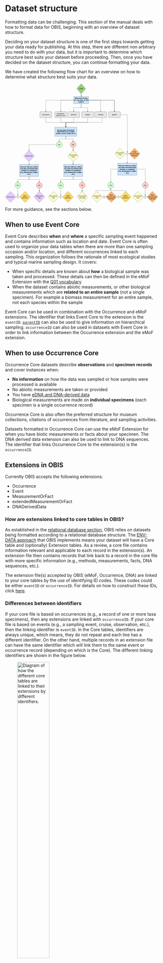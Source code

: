 # Dataset structure

Formatting data can be challenging. This section of the manual deals with how to format data for OBIS, beginning with an overview of dataset structure.

Deciding on your dataset structure is one of the first steps towards getting your data ready for publishing. At this step, there are different non arbitrary you need to do with your data, but it is important to determine which structure best suits your dataset before proceeding. Then, once you have decided on the dataset structure, you can continue formatting your data.

We have created the following flow chart for an overview on how to determine what structure best suits your data.

<svg xmlns="http://www.w3.org/2000/svg" xmlns:xlink="http://www.w3.org/1999/xlink" version="1.1" width="1533px" viewBox="-0.5 -0.5 1533 1191" content="&lt;mxfile&gt;&lt;diagram name=&quot;OBIS&quot; id=&quot;UvOoFBBmyslhh7-m53rs&quot;&gt;&lt;mxGraphModel dx=&quot;3338&quot; dy=&quot;1647&quot; grid=&quot;1&quot; gridSize=&quot;10&quot; guides=&quot;1&quot; tooltips=&quot;1&quot; connect=&quot;1&quot; arrows=&quot;1&quot; fold=&quot;1&quot; page=&quot;1&quot; pageScale=&quot;1&quot; pageWidth=&quot;1100&quot; pageHeight=&quot;850&quot; math=&quot;0&quot; shadow=&quot;0&quot;&gt;&lt;root&gt;&lt;mxCell id=&quot;hc1PMB7uW3_f1QSLA8F5-0&quot;/&gt;&lt;mxCell id=&quot;hc1PMB7uW3_f1QSLA8F5-1&quot; parent=&quot;hc1PMB7uW3_f1QSLA8F5-0&quot;/&gt;&lt;mxCell id=&quot;hc1PMB7uW3_f1QSLA8F5-2&quot; value=&quot;&quot; style=&quot;edgeStyle=orthogonalEdgeStyle;rounded=0;orthogonalLoop=1;jettySize=auto;html=1;fontSize=15;&quot; parent=&quot;hc1PMB7uW3_f1QSLA8F5-1&quot; source=&quot;hc1PMB7uW3_f1QSLA8F5-9&quot; target=&quot;hc1PMB7uW3_f1QSLA8F5-10&quot; edge=&quot;1&quot;&gt;&lt;mxGeometry relative=&quot;1&quot; as=&quot;geometry&quot;/&gt;&lt;/mxCell&gt;&lt;mxCell id=&quot;hc1PMB7uW3_f1QSLA8F5-3&quot; value=&quot;&quot; style=&quot;edgeStyle=orthogonalEdgeStyle;rounded=0;orthogonalLoop=1;jettySize=auto;html=1;fontSize=15;&quot; parent=&quot;hc1PMB7uW3_f1QSLA8F5-1&quot; source=&quot;hc1PMB7uW3_f1QSLA8F5-9&quot; target=&quot;hc1PMB7uW3_f1QSLA8F5-12&quot; edge=&quot;1&quot;&gt;&lt;mxGeometry relative=&quot;1&quot; as=&quot;geometry&quot;/&gt;&lt;/mxCell&gt;&lt;mxCell id=&quot;hc1PMB7uW3_f1QSLA8F5-4&quot; value=&quot;&quot; style=&quot;edgeStyle=orthogonalEdgeStyle;rounded=0;orthogonalLoop=1;jettySize=auto;html=1;fontSize=15;&quot; parent=&quot;hc1PMB7uW3_f1QSLA8F5-1&quot; source=&quot;hc1PMB7uW3_f1QSLA8F5-9&quot; target=&quot;hc1PMB7uW3_f1QSLA8F5-12&quot; edge=&quot;1&quot;&gt;&lt;mxGeometry relative=&quot;1&quot; as=&quot;geometry&quot;/&gt;&lt;/mxCell&gt;&lt;mxCell id=&quot;hc1PMB7uW3_f1QSLA8F5-5&quot; style=&quot;edgeStyle=orthogonalEdgeStyle;rounded=0;orthogonalLoop=1;jettySize=auto;html=1;fontSize=15;&quot; parent=&quot;hc1PMB7uW3_f1QSLA8F5-1&quot; source=&quot;hc1PMB7uW3_f1QSLA8F5-9&quot; target=&quot;hc1PMB7uW3_f1QSLA8F5-24&quot; edge=&quot;1&quot;&gt;&lt;mxGeometry relative=&quot;1&quot; as=&quot;geometry&quot;/&gt;&lt;/mxCell&gt;&lt;mxCell id=&quot;hc1PMB7uW3_f1QSLA8F5-6&quot; style=&quot;edgeStyle=orthogonalEdgeStyle;rounded=0;orthogonalLoop=1;jettySize=auto;html=1;fontSize=15;&quot; parent=&quot;hc1PMB7uW3_f1QSLA8F5-1&quot; source=&quot;hc1PMB7uW3_f1QSLA8F5-9&quot; target=&quot;hc1PMB7uW3_f1QSLA8F5-15&quot; edge=&quot;1&quot;&gt;&lt;mxGeometry relative=&quot;1&quot; as=&quot;geometry&quot;/&gt;&lt;/mxCell&gt;&lt;mxCell id=&quot;hc1PMB7uW3_f1QSLA8F5-7&quot; style=&quot;edgeStyle=orthogonalEdgeStyle;rounded=0;orthogonalLoop=1;jettySize=auto;html=1;fontSize=15;&quot; parent=&quot;hc1PMB7uW3_f1QSLA8F5-1&quot; source=&quot;hc1PMB7uW3_f1QSLA8F5-9&quot; target=&quot;hc1PMB7uW3_f1QSLA8F5-19&quot; edge=&quot;1&quot;&gt;&lt;mxGeometry relative=&quot;1&quot; as=&quot;geometry&quot;/&gt;&lt;/mxCell&gt;&lt;mxCell id=&quot;hc1PMB7uW3_f1QSLA8F5-8&quot; style=&quot;edgeStyle=orthogonalEdgeStyle;rounded=0;orthogonalLoop=1;jettySize=auto;html=1;fontSize=15;&quot; parent=&quot;hc1PMB7uW3_f1QSLA8F5-1&quot; source=&quot;hc1PMB7uW3_f1QSLA8F5-9&quot; target=&quot;hc1PMB7uW3_f1QSLA8F5-17&quot; edge=&quot;1&quot;&gt;&lt;mxGeometry relative=&quot;1&quot; as=&quot;geometry&quot;/&gt;&lt;/mxCell&gt;&lt;mxCell id=&quot;hc1PMB7uW3_f1QSLA8F5-9&quot; value=&quot;What kind of data do&amp;amp;nbsp; you have, or will collect?&quot; style=&quot;rounded=0;whiteSpace=wrap;html=1;shadow=0;fillColor=#CCE5FF;fontStyle=1;fontSize=15;&quot; parent=&quot;hc1PMB7uW3_f1QSLA8F5-1&quot; vertex=&quot;1&quot;&gt;&lt;mxGeometry x=&quot;-440&quot; y=&quot;-700&quot; width=&quot;150&quot; height=&quot;70&quot; as=&quot;geometry&quot;/&gt;&lt;/mxCell&gt;&lt;mxCell id=&quot;hc1PMB7uW3_f1QSLA8F5-10&quot; value=&quot;occurrence&quot; style=&quot;rounded=1;whiteSpace=wrap;html=1;fillColor=#E6E6E6;fontSize=15;&quot; parent=&quot;hc1PMB7uW3_f1QSLA8F5-1&quot; vertex=&quot;1&quot;&gt;&lt;mxGeometry x=&quot;-780&quot; y=&quot;-550&quot; width=&quot;120&quot; height=&quot;60&quot; as=&quot;geometry&quot;/&gt;&lt;/mxCell&gt;&lt;mxCell id=&quot;hc1PMB7uW3_f1QSLA8F5-11&quot; value=&quot;&quot; style=&quot;edgeStyle=orthogonalEdgeStyle;rounded=0;orthogonalLoop=1;jettySize=auto;html=1;entryX=0.5;entryY=0;entryDx=0;entryDy=0;entryPerimeter=0;fontSize=15;&quot; parent=&quot;hc1PMB7uW3_f1QSLA8F5-1&quot; source=&quot;hc1PMB7uW3_f1QSLA8F5-12&quot; target=&quot;hc1PMB7uW3_f1QSLA8F5-57&quot; edge=&quot;1&quot;&gt;&lt;mxGeometry relative=&quot;1&quot; as=&quot;geometry&quot;&gt;&lt;mxPoint x=&quot;81&quot; y=&quot;-280&quot; as=&quot;targetPoint&quot;/&gt;&lt;/mxGeometry&gt;&lt;/mxCell&gt;&lt;mxCell id=&quot;hc1PMB7uW3_f1QSLA8F5-12&quot; value=&quot;genetic&quot; style=&quot;whiteSpace=wrap;html=1;rounded=1;fillColor=#E6E6E6;fontSize=15;&quot; parent=&quot;hc1PMB7uW3_f1QSLA8F5-1&quot; vertex=&quot;1&quot;&gt;&lt;mxGeometry x=&quot;-91.5&quot; y=&quot;-550&quot; width=&quot;120&quot; height=&quot;60&quot; as=&quot;geometry&quot;/&gt;&lt;/mxCell&gt;&lt;mxCell id=&quot;hc1PMB7uW3_f1QSLA8F5-13&quot; style=&quot;edgeStyle=orthogonalEdgeStyle;rounded=0;orthogonalLoop=1;jettySize=auto;html=1;exitX=0.5;exitY=1;exitDx=0;exitDy=0;fontSize=15;&quot; parent=&quot;hc1PMB7uW3_f1QSLA8F5-1&quot; source=&quot;hc1PMB7uW3_f1QSLA8F5-24&quot; target=&quot;hc1PMB7uW3_f1QSLA8F5-22&quot; edge=&quot;1&quot;&gt;&lt;mxGeometry relative=&quot;1&quot; as=&quot;geometry&quot;/&gt;&lt;/mxCell&gt;&lt;mxCell id=&quot;hc1PMB7uW3_f1QSLA8F5-14&quot; style=&quot;edgeStyle=orthogonalEdgeStyle;rounded=0;orthogonalLoop=1;jettySize=auto;html=1;entryX=0.5;entryY=0;entryDx=0;entryDy=0;fontSize=15;&quot; parent=&quot;hc1PMB7uW3_f1QSLA8F5-1&quot; source=&quot;hc1PMB7uW3_f1QSLA8F5-15&quot; target=&quot;hc1PMB7uW3_f1QSLA8F5-22&quot; edge=&quot;1&quot;&gt;&lt;mxGeometry relative=&quot;1&quot; as=&quot;geometry&quot;&gt;&lt;mxPoint x=&quot;-560&quot; y=&quot;-400&quot; as=&quot;targetPoint&quot;/&gt;&lt;/mxGeometry&gt;&lt;/mxCell&gt;&lt;mxCell id=&quot;hc1PMB7uW3_f1QSLA8F5-15&quot; value=&quot;biomass&quot; style=&quot;whiteSpace=wrap;html=1;rounded=1;fillColor=#E6E6E6;fontSize=15;&quot; parent=&quot;hc1PMB7uW3_f1QSLA8F5-1&quot; vertex=&quot;1&quot;&gt;&lt;mxGeometry x=&quot;-500&quot; y=&quot;-550&quot; width=&quot;120&quot; height=&quot;60&quot; as=&quot;geometry&quot;/&gt;&lt;/mxCell&gt;&lt;mxCell id=&quot;hc1PMB7uW3_f1QSLA8F5-16&quot; style=&quot;edgeStyle=orthogonalEdgeStyle;rounded=0;orthogonalLoop=1;jettySize=auto;html=1;exitX=0.625;exitY=1;exitDx=0;exitDy=0;exitPerimeter=0;fontSize=15;&quot; parent=&quot;hc1PMB7uW3_f1QSLA8F5-1&quot; source=&quot;hc1PMB7uW3_f1QSLA8F5-17&quot; target=&quot;hc1PMB7uW3_f1QSLA8F5-22&quot; edge=&quot;1&quot;&gt;&lt;mxGeometry relative=&quot;1&quot; as=&quot;geometry&quot;/&gt;&lt;/mxCell&gt;&lt;mxCell id=&quot;hc1PMB7uW3_f1QSLA8F5-17&quot; value=&quot;tracking&quot; style=&quot;whiteSpace=wrap;html=1;rounded=1;fillColor=#E6E6E6;fontSize=15;&quot; parent=&quot;hc1PMB7uW3_f1QSLA8F5-1&quot; vertex=&quot;1&quot;&gt;&lt;mxGeometry x=&quot;-230&quot; y=&quot;-550&quot; width=&quot;120&quot; height=&quot;60&quot; as=&quot;geometry&quot;/&gt;&lt;/mxCell&gt;&lt;mxCell id=&quot;hc1PMB7uW3_f1QSLA8F5-18&quot; style=&quot;edgeStyle=orthogonalEdgeStyle;rounded=0;orthogonalLoop=1;jettySize=auto;html=1;entryX=0.5;entryY=0;entryDx=0;entryDy=0;exitX=0.5;exitY=1;exitDx=0;exitDy=0;fontSize=15;&quot; parent=&quot;hc1PMB7uW3_f1QSLA8F5-1&quot; source=&quot;hc1PMB7uW3_f1QSLA8F5-19&quot; target=&quot;hc1PMB7uW3_f1QSLA8F5-22&quot; edge=&quot;1&quot;&gt;&lt;mxGeometry relative=&quot;1&quot; as=&quot;geometry&quot;/&gt;&lt;/mxCell&gt;&lt;mxCell id=&quot;hc1PMB7uW3_f1QSLA8F5-19&quot; value=&quot;habitat&quot; style=&quot;whiteSpace=wrap;html=1;rounded=1;fillColor=#E6E6E6;fontSize=15;&quot; parent=&quot;hc1PMB7uW3_f1QSLA8F5-1&quot; vertex=&quot;1&quot;&gt;&lt;mxGeometry x=&quot;-360&quot; y=&quot;-550&quot; width=&quot;120&quot; height=&quot;60&quot; as=&quot;geometry&quot;/&gt;&lt;/mxCell&gt;&lt;mxCell id=&quot;hc1PMB7uW3_f1QSLA8F5-20&quot; style=&quot;edgeStyle=orthogonalEdgeStyle;rounded=0;orthogonalLoop=1;jettySize=auto;html=1;fontSize=15;&quot; parent=&quot;hc1PMB7uW3_f1QSLA8F5-1&quot; source=&quot;hc1PMB7uW3_f1QSLA8F5-22&quot; target=&quot;hc1PMB7uW3_f1QSLA8F5-26&quot; edge=&quot;1&quot;&gt;&lt;mxGeometry relative=&quot;1&quot; as=&quot;geometry&quot;/&gt;&lt;/mxCell&gt;&lt;mxCell id=&quot;hc1PMB7uW3_f1QSLA8F5-21&quot; style=&quot;edgeStyle=orthogonalEdgeStyle;rounded=0;orthogonalLoop=1;jettySize=auto;html=1;fontSize=15;&quot; parent=&quot;hc1PMB7uW3_f1QSLA8F5-1&quot; source=&quot;hc1PMB7uW3_f1QSLA8F5-22&quot; target=&quot;hc1PMB7uW3_f1QSLA8F5-28&quot; edge=&quot;1&quot;&gt;&lt;mxGeometry relative=&quot;1&quot; as=&quot;geometry&quot;/&gt;&lt;/mxCell&gt;&lt;mxCell id=&quot;hc1PMB7uW3_f1QSLA8F5-22&quot; value=&quot;Do you have event level information (e.g. sample, station, cruise, study, etc.)?&quot; style=&quot;whiteSpace=wrap;html=1;rounded=0;fontStyle=1;fillColor=#CCE5FF;fontSize=15;&quot; parent=&quot;hc1PMB7uW3_f1QSLA8F5-1&quot; vertex=&quot;1&quot;&gt;&lt;mxGeometry x=&quot;-629.5&quot; y=&quot;-393&quot; width=&quot;220&quot; height=&quot;90&quot; as=&quot;geometry&quot;/&gt;&lt;/mxCell&gt;&lt;mxCell id=&quot;hc1PMB7uW3_f1QSLA8F5-23&quot; value=&quot;&quot; style=&quot;edgeStyle=orthogonalEdgeStyle;rounded=0;orthogonalLoop=1;jettySize=auto;html=1;entryX=0.5;entryY=0;entryDx=0;entryDy=0;exitX=0.5;exitY=1;exitDx=0;exitDy=0;fontSize=15;&quot; parent=&quot;hc1PMB7uW3_f1QSLA8F5-1&quot; source=&quot;hc1PMB7uW3_f1QSLA8F5-10&quot; target=&quot;hc1PMB7uW3_f1QSLA8F5-22&quot; edge=&quot;1&quot;&gt;&lt;mxGeometry relative=&quot;1&quot; as=&quot;geometry&quot;&gt;&lt;mxPoint x=&quot;-540&quot; y=&quot;-520&quot; as=&quot;sourcePoint&quot;/&gt;&lt;mxPoint x=&quot;-420&quot; y=&quot;-370&quot; as=&quot;targetPoint&quot;/&gt;&lt;/mxGeometry&gt;&lt;/mxCell&gt;&lt;mxCell id=&quot;hc1PMB7uW3_f1QSLA8F5-24&quot; value=&quot;abundance, percent cover&quot; style=&quot;whiteSpace=wrap;html=1;rounded=1;fillColor=#E6E6E6;fontSize=15;&quot; parent=&quot;hc1PMB7uW3_f1QSLA8F5-1&quot; vertex=&quot;1&quot;&gt;&lt;mxGeometry x=&quot;-630&quot; y=&quot;-550&quot; width=&quot;120&quot; height=&quot;60&quot; as=&quot;geometry&quot;/&gt;&lt;/mxCell&gt;&lt;mxCell id=&quot;hc1PMB7uW3_f1QSLA8F5-25&quot; value=&quot;&quot; style=&quot;edgeStyle=orthogonalEdgeStyle;rounded=0;orthogonalLoop=1;jettySize=auto;html=1;fontSize=15;&quot; parent=&quot;hc1PMB7uW3_f1QSLA8F5-1&quot; source=&quot;hc1PMB7uW3_f1QSLA8F5-26&quot; target=&quot;hc1PMB7uW3_f1QSLA8F5-34&quot; edge=&quot;1&quot;&gt;&lt;mxGeometry relative=&quot;1&quot; as=&quot;geometry&quot;/&gt;&lt;/mxCell&gt;&lt;mxCell id=&quot;hc1PMB7uW3_f1QSLA8F5-26&quot; value=&quot;Yes&quot; style=&quot;ellipse;whiteSpace=wrap;html=1;fillColor=#CCFFCC;fontSize=15;&quot; parent=&quot;hc1PMB7uW3_f1QSLA8F5-1&quot; vertex=&quot;1&quot;&gt;&lt;mxGeometry x=&quot;-615&quot; y=&quot;-250&quot; width=&quot;60&quot; height=&quot;60&quot; as=&quot;geometry&quot;/&gt;&lt;/mxCell&gt;&lt;mxCell id=&quot;hc1PMB7uW3_f1QSLA8F5-27&quot; value=&quot;&quot; style=&quot;edgeStyle=orthogonalEdgeStyle;rounded=0;orthogonalLoop=1;jettySize=auto;html=1;fontSize=15;&quot; parent=&quot;hc1PMB7uW3_f1QSLA8F5-1&quot; source=&quot;hc1PMB7uW3_f1QSLA8F5-28&quot; target=&quot;hc1PMB7uW3_f1QSLA8F5-36&quot; edge=&quot;1&quot;&gt;&lt;mxGeometry relative=&quot;1&quot; as=&quot;geometry&quot;/&gt;&lt;/mxCell&gt;&lt;mxCell id=&quot;hc1PMB7uW3_f1QSLA8F5-28&quot; value=&quot;No&quot; style=&quot;ellipse;whiteSpace=wrap;html=1;fillColor=#FFCCCC;fontSize=15;&quot; parent=&quot;hc1PMB7uW3_f1QSLA8F5-1&quot; vertex=&quot;1&quot;&gt;&lt;mxGeometry x=&quot;-476&quot; y=&quot;-250&quot; width=&quot;60&quot; height=&quot;60&quot; as=&quot;geometry&quot;/&gt;&lt;/mxCell&gt;&lt;mxCell id=&quot;hc1PMB7uW3_f1QSLA8F5-29&quot; style=&quot;edgeStyle=orthogonalEdgeStyle;rounded=0;orthogonalLoop=1;jettySize=auto;html=1;fontSize=15;&quot; parent=&quot;hc1PMB7uW3_f1QSLA8F5-1&quot; source=&quot;hc1PMB7uW3_f1QSLA8F5-31&quot; target=&quot;hc1PMB7uW3_f1QSLA8F5-38&quot; edge=&quot;1&quot;&gt;&lt;mxGeometry relative=&quot;1&quot; as=&quot;geometry&quot;/&gt;&lt;/mxCell&gt;&lt;mxCell id=&quot;hc1PMB7uW3_f1QSLA8F5-30&quot; style=&quot;edgeStyle=orthogonalEdgeStyle;rounded=0;orthogonalLoop=1;jettySize=auto;html=1;fontSize=15;&quot; parent=&quot;hc1PMB7uW3_f1QSLA8F5-1&quot; source=&quot;hc1PMB7uW3_f1QSLA8F5-31&quot; target=&quot;hc1PMB7uW3_f1QSLA8F5-40&quot; edge=&quot;1&quot;&gt;&lt;mxGeometry relative=&quot;1&quot; as=&quot;geometry&quot;/&gt;&lt;/mxCell&gt;&lt;mxCell id=&quot;hc1PMB7uW3_f1QSLA8F5-31&quot; value=&quot;&amp;lt;b style=&amp;quot;font-size: 15px;&amp;quot;&amp;gt;Have (or will) you collect any data associated with samples or sampling? (e.g. temperature, length, etc.)&amp;lt;/b&amp;gt;&quot; style=&quot;whiteSpace=wrap;html=1;rounded=0;fillColor=#CCE5FF;fontSize=15;&quot; parent=&quot;hc1PMB7uW3_f1QSLA8F5-1&quot; vertex=&quot;1&quot;&gt;&lt;mxGeometry x=&quot;-983&quot; y=&quot;-20&quot; width=&quot;190&quot; height=&quot;120&quot; as=&quot;geometry&quot;/&gt;&lt;/mxCell&gt;&lt;mxCell id=&quot;hc1PMB7uW3_f1QSLA8F5-33&quot; style=&quot;edgeStyle=orthogonalEdgeStyle;rounded=0;orthogonalLoop=1;jettySize=auto;html=1;fontSize=15;&quot; parent=&quot;hc1PMB7uW3_f1QSLA8F5-1&quot; source=&quot;hc1PMB7uW3_f1QSLA8F5-34&quot; target=&quot;hc1PMB7uW3_f1QSLA8F5-31&quot; edge=&quot;1&quot;&gt;&lt;mxGeometry relative=&quot;1&quot; as=&quot;geometry&quot;/&gt;&lt;/mxCell&gt;&lt;mxCell id=&quot;hc1PMB7uW3_f1QSLA8F5-34&quot; value=&quot;Event core&quot; style=&quot;rhombus;whiteSpace=wrap;html=1;fillColor=#E5CCFF;fontSize=15;&quot; parent=&quot;hc1PMB7uW3_f1QSLA8F5-1&quot; vertex=&quot;1&quot;&gt;&lt;mxGeometry x=&quot;-943&quot; y=&quot;-160&quot; width=&quot;109&quot; height=&quot;110&quot; as=&quot;geometry&quot;/&gt;&lt;/mxCell&gt;&lt;mxCell id=&quot;hc1PMB7uW3_f1QSLA8F5-35&quot; style=&quot;edgeStyle=orthogonalEdgeStyle;rounded=0;orthogonalLoop=1;jettySize=auto;html=1;exitX=0.5;exitY=1;exitDx=0;exitDy=0;fontSize=15;&quot; parent=&quot;hc1PMB7uW3_f1QSLA8F5-1&quot; source=&quot;hc1PMB7uW3_f1QSLA8F5-36&quot; target=&quot;hc1PMB7uW3_f1QSLA8F5-67&quot; edge=&quot;1&quot;&gt;&lt;mxGeometry relative=&quot;1&quot; as=&quot;geometry&quot;/&gt;&lt;/mxCell&gt;&lt;mxCell id=&quot;hc1PMB7uW3_f1QSLA8F5-36&quot; value=&quot;Occurrence Core&quot; style=&quot;rhombus;whiteSpace=wrap;html=1;fillColor=#FFFFCC;fontSize=15;&quot; parent=&quot;hc1PMB7uW3_f1QSLA8F5-1&quot; vertex=&quot;1&quot;&gt;&lt;mxGeometry x=&quot;-500.5&quot; y=&quot;-160&quot; width=&quot;109&quot; height=&quot;110&quot; as=&quot;geometry&quot;/&gt;&lt;/mxCell&gt;&lt;mxCell id=&quot;hc1PMB7uW3_f1QSLA8F5-37&quot; value=&quot;&quot; style=&quot;edgeStyle=orthogonalEdgeStyle;rounded=0;orthogonalLoop=1;jettySize=auto;html=1;entryX=0.5;entryY=0;entryDx=0;entryDy=0;entryPerimeter=0;fontSize=15;&quot; parent=&quot;hc1PMB7uW3_f1QSLA8F5-1&quot; source=&quot;hc1PMB7uW3_f1QSLA8F5-38&quot; target=&quot;hc1PMB7uW3_f1QSLA8F5-61&quot; edge=&quot;1&quot;&gt;&lt;mxGeometry relative=&quot;1&quot; as=&quot;geometry&quot;/&gt;&lt;/mxCell&gt;&lt;mxCell id=&quot;hc1PMB7uW3_f1QSLA8F5-38&quot; value=&quot;Yes&quot; style=&quot;ellipse;whiteSpace=wrap;html=1;fillColor=#CCFFCC;fontSize=15;&quot; parent=&quot;hc1PMB7uW3_f1QSLA8F5-1&quot; vertex=&quot;1&quot;&gt;&lt;mxGeometry x=&quot;-1031&quot; y=&quot;158.5&quot; width=&quot;60&quot; height=&quot;60&quot; as=&quot;geometry&quot;/&gt;&lt;/mxCell&gt;&lt;mxCell id=&quot;hc1PMB7uW3_f1QSLA8F5-39&quot; value=&quot;&quot; style=&quot;edgeStyle=orthogonalEdgeStyle;rounded=0;orthogonalLoop=1;jettySize=auto;html=1;fontSize=15;&quot; parent=&quot;hc1PMB7uW3_f1QSLA8F5-1&quot; source=&quot;hc1PMB7uW3_f1QSLA8F5-40&quot; target=&quot;hc1PMB7uW3_f1QSLA8F5-42&quot; edge=&quot;1&quot;&gt;&lt;mxGeometry relative=&quot;1&quot; as=&quot;geometry&quot;/&gt;&lt;/mxCell&gt;&lt;mxCell id=&quot;hc1PMB7uW3_f1QSLA8F5-40&quot; value=&quot;No&quot; style=&quot;ellipse;whiteSpace=wrap;html=1;fillColor=#FFCCCC;fontSize=15;&quot; parent=&quot;hc1PMB7uW3_f1QSLA8F5-1&quot; vertex=&quot;1&quot;&gt;&lt;mxGeometry x=&quot;-815&quot; y=&quot;158.5&quot; width=&quot;60&quot; height=&quot;60&quot; as=&quot;geometry&quot;/&gt;&lt;/mxCell&gt;&lt;mxCell id=&quot;hc1PMB7uW3_f1QSLA8F5-41&quot; value=&quot;Event core&quot; style=&quot;rhombus;whiteSpace=wrap;html=1;fillColor=#E5CCFF;fontSize=15;&quot; parent=&quot;hc1PMB7uW3_f1QSLA8F5-1&quot; vertex=&quot;1&quot;&gt;&lt;mxGeometry x=&quot;-1128&quot; y=&quot;249.5&quot; width=&quot;109&quot; height=&quot;110&quot; as=&quot;geometry&quot;/&gt;&lt;/mxCell&gt;&lt;mxCell id=&quot;hc1PMB7uW3_f1QSLA8F5-42&quot; value=&quot;Event core &amp;lt;br style=&amp;quot;font-size: 15px;&amp;quot;&amp;gt;only&quot; style=&quot;rhombus;whiteSpace=wrap;html=1;fillColor=#E5CCFF;fontSize=15;&quot; parent=&quot;hc1PMB7uW3_f1QSLA8F5-1&quot; vertex=&quot;1&quot;&gt;&lt;mxGeometry x=&quot;-839.5&quot; y=&quot;249.5&quot; width=&quot;109&quot; height=&quot;110&quot; as=&quot;geometry&quot;/&gt;&lt;/mxCell&gt;&lt;mxCell id=&quot;hc1PMB7uW3_f1QSLA8F5-43&quot; style=&quot;edgeStyle=orthogonalEdgeStyle;rounded=0;orthogonalLoop=1;jettySize=auto;html=1;exitX=0.5;exitY=1;exitDx=0;exitDy=0;exitPerimeter=0;fontSize=15;&quot; parent=&quot;hc1PMB7uW3_f1QSLA8F5-1&quot; source=&quot;hc1PMB7uW3_f1QSLA8F5-57&quot; target=&quot;hc1PMB7uW3_f1QSLA8F5-47&quot; edge=&quot;1&quot;&gt;&lt;mxGeometry relative=&quot;1&quot; as=&quot;geometry&quot;&gt;&lt;mxPoint x=&quot;164.5&quot; y=&quot;44&quot; as=&quot;sourcePoint&quot;/&gt;&lt;/mxGeometry&gt;&lt;/mxCell&gt;&lt;UserObject label=&quot;Occurrence Core&quot; link=&quot;format_occurrence.html&quot; id=&quot;hc1PMB7uW3_f1QSLA8F5-44&quot;&gt;&lt;mxCell style=&quot;rhombus;whiteSpace=wrap;html=1;rounded=0;fillColor=#FFFFCC;fontSize=15;&quot; parent=&quot;hc1PMB7uW3_f1QSLA8F5-1&quot; vertex=&quot;1&quot;&gt;&lt;mxGeometry x=&quot;-30&quot; y=&quot;-183.5&quot; width=&quot;109&quot; height=&quot;110&quot; as=&quot;geometry&quot;/&gt;&lt;/mxCell&gt;&lt;/UserObject&gt;&lt;mxCell id=&quot;hc1PMB7uW3_f1QSLA8F5-45&quot; style=&quot;edgeStyle=orthogonalEdgeStyle;rounded=0;orthogonalLoop=1;jettySize=auto;html=1;&quot; parent=&quot;hc1PMB7uW3_f1QSLA8F5-1&quot; source=&quot;hc1PMB7uW3_f1QSLA8F5-47&quot; target=&quot;hc1PMB7uW3_f1QSLA8F5-49&quot; edge=&quot;1&quot;&gt;&lt;mxGeometry relative=&quot;1&quot; as=&quot;geometry&quot;/&gt;&lt;/mxCell&gt;&lt;mxCell id=&quot;hc1PMB7uW3_f1QSLA8F5-46&quot; style=&quot;edgeStyle=orthogonalEdgeStyle;rounded=0;orthogonalLoop=1;jettySize=auto;html=1;&quot; parent=&quot;hc1PMB7uW3_f1QSLA8F5-1&quot; source=&quot;hc1PMB7uW3_f1QSLA8F5-47&quot; target=&quot;hc1PMB7uW3_f1QSLA8F5-51&quot; edge=&quot;1&quot;&gt;&lt;mxGeometry relative=&quot;1&quot; as=&quot;geometry&quot;/&gt;&lt;/mxCell&gt;&lt;mxCell id=&quot;hc1PMB7uW3_f1QSLA8F5-47&quot; value=&quot;&amp;lt;b style=&amp;quot;font-size: 15px;&amp;quot;&amp;gt;Have (or will) you collect any data associated with samples or sampling? (e.g. temperature, length, etc.)&amp;lt;/b&amp;gt;&quot; style=&quot;whiteSpace=wrap;html=1;rounded=0;fillColor=#CCE5FF;fontSize=15;&quot; parent=&quot;hc1PMB7uW3_f1QSLA8F5-1&quot; vertex=&quot;1&quot;&gt;&lt;mxGeometry x=&quot;2.5&quot; y=&quot;-33.5&quot; width=&quot;190&quot; height=&quot;120&quot; as=&quot;geometry&quot;/&gt;&lt;/mxCell&gt;&lt;mxCell id=&quot;hc1PMB7uW3_f1QSLA8F5-48&quot; style=&quot;edgeStyle=orthogonalEdgeStyle;rounded=0;orthogonalLoop=1;jettySize=auto;html=1;exitX=0.5;exitY=1;exitDx=0;exitDy=0;entryX=0.1;entryY=0.5;entryDx=0;entryDy=0;entryPerimeter=0;fontSize=15;&quot; parent=&quot;hc1PMB7uW3_f1QSLA8F5-1&quot; source=&quot;hc1PMB7uW3_f1QSLA8F5-49&quot; target=&quot;hc1PMB7uW3_f1QSLA8F5-64&quot; edge=&quot;1&quot;&gt;&lt;mxGeometry relative=&quot;1&quot; as=&quot;geometry&quot;/&gt;&lt;/mxCell&gt;&lt;mxCell id=&quot;hc1PMB7uW3_f1QSLA8F5-49&quot; value=&quot;Yes&quot; style=&quot;ellipse;whiteSpace=wrap;html=1;fillColor=#CCFFCC;fontSize=15;&quot; parent=&quot;hc1PMB7uW3_f1QSLA8F5-1&quot; vertex=&quot;1&quot;&gt;&lt;mxGeometry x=&quot;-99&quot; y=&quot;158.5&quot; width=&quot;60&quot; height=&quot;60&quot; as=&quot;geometry&quot;/&gt;&lt;/mxCell&gt;&lt;mxCell id=&quot;hc1PMB7uW3_f1QSLA8F5-50&quot; value=&quot;&quot; style=&quot;edgeStyle=orthogonalEdgeStyle;rounded=0;orthogonalLoop=1;jettySize=auto;html=1;entryX=0.5;entryY=0;entryDx=0;entryDy=0;entryPerimeter=0;fontSize=15;&quot; parent=&quot;hc1PMB7uW3_f1QSLA8F5-1&quot; source=&quot;hc1PMB7uW3_f1QSLA8F5-51&quot; target=&quot;hc1PMB7uW3_f1QSLA8F5-62&quot; edge=&quot;1&quot;&gt;&lt;mxGeometry relative=&quot;1&quot; as=&quot;geometry&quot;/&gt;&lt;/mxCell&gt;&lt;mxCell id=&quot;hc1PMB7uW3_f1QSLA8F5-51&quot; value=&quot;No&quot; style=&quot;ellipse;whiteSpace=wrap;html=1;fillColor=#FFCCCC;fontSize=15;&quot; parent=&quot;hc1PMB7uW3_f1QSLA8F5-1&quot; vertex=&quot;1&quot;&gt;&lt;mxGeometry x=&quot;248&quot; y=&quot;158.5&quot; width=&quot;60&quot; height=&quot;60&quot; as=&quot;geometry&quot;/&gt;&lt;/mxCell&gt;&lt;mxCell id=&quot;hc1PMB7uW3_f1QSLA8F5-52&quot; value=&quot;Occurrence &amp;lt;br style=&amp;quot;font-size: 15px;&amp;quot;&amp;gt;core&quot; style=&quot;rhombus;whiteSpace=wrap;html=1;fillColor=#FFFFCC;fontSize=15;&quot; parent=&quot;hc1PMB7uW3_f1QSLA8F5-1&quot; vertex=&quot;1&quot;&gt;&lt;mxGeometry x=&quot;-262&quot; y=&quot;249.5&quot; width=&quot;109&quot; height=&quot;110&quot; as=&quot;geometry&quot;/&gt;&lt;/mxCell&gt;&lt;mxCell id=&quot;hc1PMB7uW3_f1QSLA8F5-53&quot; value=&quot;Occurrence &amp;lt;br style=&amp;quot;font-size: 15px;&amp;quot;&amp;gt;core&quot; style=&quot;rhombus;whiteSpace=wrap;html=1;fillColor=#FFFFCC;fontSize=15;&quot; parent=&quot;hc1PMB7uW3_f1QSLA8F5-1&quot; vertex=&quot;1&quot;&gt;&lt;mxGeometry x=&quot;150&quot; y=&quot;249.5&quot; width=&quot;109&quot; height=&quot;110&quot; as=&quot;geometry&quot;/&gt;&lt;/mxCell&gt;&lt;mxCell id=&quot;hc1PMB7uW3_f1QSLA8F5-54&quot; value=&quot;DNA&amp;lt;br style=&amp;quot;font-size: 15px;&amp;quot;&amp;gt;derived data&amp;lt;br&amp;gt;extension&quot; style=&quot;rhombus;whiteSpace=wrap;html=1;rounded=0;fillColor=#FFB570;fontSize=15;&quot; parent=&quot;hc1PMB7uW3_f1QSLA8F5-1&quot; vertex=&quot;1&quot;&gt;&lt;mxGeometry x=&quot;116&quot; y=&quot;-183.5&quot; width=&quot;109&quot; height=&quot;110&quot; as=&quot;geometry&quot;/&gt;&lt;/mxCell&gt;&lt;mxCell id=&quot;hc1PMB7uW3_f1QSLA8F5-55&quot; style=&quot;edgeStyle=orthogonalEdgeStyle;rounded=0;orthogonalLoop=1;jettySize=auto;html=1;fontSize=15;&quot; parent=&quot;hc1PMB7uW3_f1QSLA8F5-1&quot; source=&quot;hc1PMB7uW3_f1QSLA8F5-56&quot; target=&quot;hc1PMB7uW3_f1QSLA8F5-9&quot; edge=&quot;1&quot;&gt;&lt;mxGeometry relative=&quot;1&quot; as=&quot;geometry&quot;/&gt;&lt;/mxCell&gt;&lt;mxCell id=&quot;hc1PMB7uW3_f1QSLA8F5-56&quot; value=&quot;Start&quot; style=&quot;rhombus;whiteSpace=wrap;html=1;fillColor=#97D077;fontSize=18;&quot; parent=&quot;hc1PMB7uW3_f1QSLA8F5-1&quot; vertex=&quot;1&quot;&gt;&lt;mxGeometry x=&quot;-410&quot; y=&quot;-830&quot; width=&quot;90&quot; height=&quot;100&quot; as=&quot;geometry&quot;/&gt;&lt;/mxCell&gt;&lt;mxCell id=&quot;hc1PMB7uW3_f1QSLA8F5-57&quot; value=&quot;&quot; style=&quot;shape=cross;whiteSpace=wrap;html=1;fontSize=15;&quot; parent=&quot;hc1PMB7uW3_f1QSLA8F5-1&quot; vertex=&quot;1&quot;&gt;&lt;mxGeometry x=&quot;82.5&quot; y=&quot;-143.5&quot; width=&quot;30&quot; height=&quot;30&quot; as=&quot;geometry&quot;/&gt;&lt;/mxCell&gt;&lt;mxCell id=&quot;hc1PMB7uW3_f1QSLA8F5-58&quot; value=&quot;eMoF&amp;lt;br style=&amp;quot;font-size: 15px;&amp;quot;&amp;gt;extension&quot; style=&quot;rhombus;whiteSpace=wrap;html=1;rounded=0;fillColor=#FFD966;fontSize=15;&quot; parent=&quot;hc1PMB7uW3_f1QSLA8F5-1&quot; vertex=&quot;1&quot;&gt;&lt;mxGeometry x=&quot;-983&quot; y=&quot;249.5&quot; width=&quot;109&quot; height=&quot;110&quot; as=&quot;geometry&quot;/&gt;&lt;/mxCell&gt;&lt;mxCell id=&quot;hc1PMB7uW3_f1QSLA8F5-59&quot; value=&quot;eMoF&amp;lt;br style=&amp;quot;font-size: 15px;&amp;quot;&amp;gt;extension&quot; style=&quot;rhombus;whiteSpace=wrap;html=1;rounded=0;fillColor=#FFD966;fontSize=15;&quot; parent=&quot;hc1PMB7uW3_f1QSLA8F5-1&quot; vertex=&quot;1&quot;&gt;&lt;mxGeometry x=&quot;26.5&quot; y=&quot;249.5&quot; width=&quot;109&quot; height=&quot;110&quot; as=&quot;geometry&quot;/&gt;&lt;/mxCell&gt;&lt;mxCell id=&quot;hc1PMB7uW3_f1QSLA8F5-60&quot; value=&quot;&quot; style=&quot;shape=cross;whiteSpace=wrap;html=1;fontSize=15;&quot; parent=&quot;hc1PMB7uW3_f1QSLA8F5-1&quot; vertex=&quot;1&quot;&gt;&lt;mxGeometry x=&quot;-150&quot; y=&quot;289.5&quot; width=&quot;30&quot; height=&quot;30&quot; as=&quot;geometry&quot;/&gt;&lt;/mxCell&gt;&lt;mxCell id=&quot;hc1PMB7uW3_f1QSLA8F5-61&quot; value=&quot;&quot; style=&quot;shape=cross;whiteSpace=wrap;html=1;fontSize=15;&quot; parent=&quot;hc1PMB7uW3_f1QSLA8F5-1&quot; vertex=&quot;1&quot;&gt;&lt;mxGeometry x=&quot;-1016&quot; y=&quot;289.5&quot; width=&quot;30&quot; height=&quot;30&quot; as=&quot;geometry&quot;/&gt;&lt;/mxCell&gt;&lt;mxCell id=&quot;hc1PMB7uW3_f1QSLA8F5-62&quot; value=&quot;&quot; style=&quot;shape=cross;whiteSpace=wrap;html=1;fontSize=15;&quot; parent=&quot;hc1PMB7uW3_f1QSLA8F5-1&quot; vertex=&quot;1&quot;&gt;&lt;mxGeometry x=&quot;262&quot; y=&quot;289.5&quot; width=&quot;30&quot; height=&quot;30&quot; as=&quot;geometry&quot;/&gt;&lt;/mxCell&gt;&lt;mxCell id=&quot;hc1PMB7uW3_f1QSLA8F5-63&quot; value=&quot;&quot; style=&quot;shape=cross;whiteSpace=wrap;html=1;fontSize=15;&quot; parent=&quot;hc1PMB7uW3_f1QSLA8F5-1&quot; vertex=&quot;1&quot;&gt;&lt;mxGeometry x=&quot;-6&quot; y=&quot;289.5&quot; width=&quot;30&quot; height=&quot;30&quot; as=&quot;geometry&quot;/&gt;&lt;/mxCell&gt;&lt;mxCell id=&quot;hc1PMB7uW3_f1QSLA8F5-64&quot; value=&quot;&quot; style=&quot;shape=curlyBracket;whiteSpace=wrap;html=1;rounded=1;labelPosition=left;verticalLabelPosition=middle;align=right;verticalAlign=middle;rotation=90;fontSize=15;&quot; parent=&quot;hc1PMB7uW3_f1QSLA8F5-1&quot; vertex=&quot;1&quot;&gt;&lt;mxGeometry x=&quot;-79&quot; y=&quot;86.5&quot; width=&quot;20&quot; height=&quot;310&quot; as=&quot;geometry&quot;/&gt;&lt;/mxCell&gt;&lt;mxCell id=&quot;hc1PMB7uW3_f1QSLA8F5-65&quot; style=&quot;edgeStyle=orthogonalEdgeStyle;rounded=0;orthogonalLoop=1;jettySize=auto;html=1;entryX=0.5;entryY=0;entryDx=0;entryDy=0;fontSize=15;&quot; parent=&quot;hc1PMB7uW3_f1QSLA8F5-1&quot; source=&quot;hc1PMB7uW3_f1QSLA8F5-67&quot; target=&quot;hc1PMB7uW3_f1QSLA8F5-69&quot; edge=&quot;1&quot;&gt;&lt;mxGeometry relative=&quot;1&quot; as=&quot;geometry&quot;/&gt;&lt;/mxCell&gt;&lt;mxCell id=&quot;hc1PMB7uW3_f1QSLA8F5-66&quot; style=&quot;edgeStyle=orthogonalEdgeStyle;rounded=0;orthogonalLoop=1;jettySize=auto;html=1;fontSize=15;&quot; parent=&quot;hc1PMB7uW3_f1QSLA8F5-1&quot; source=&quot;hc1PMB7uW3_f1QSLA8F5-67&quot; target=&quot;hc1PMB7uW3_f1QSLA8F5-71&quot; edge=&quot;1&quot;&gt;&lt;mxGeometry relative=&quot;1&quot; as=&quot;geometry&quot;/&gt;&lt;/mxCell&gt;&lt;mxCell id=&quot;hc1PMB7uW3_f1QSLA8F5-67&quot; value=&quot;&amp;lt;b style=&amp;quot;font-size: 15px;&amp;quot;&amp;gt;Have (or will) you collect any data associated with samples or sampling? (e.g. temperature, length, etc.)&amp;lt;/b&amp;gt;&quot; style=&quot;whiteSpace=wrap;html=1;rounded=0;fillColor=#CCE5FF;fontSize=15;&quot; parent=&quot;hc1PMB7uW3_f1QSLA8F5-1&quot; vertex=&quot;1&quot;&gt;&lt;mxGeometry x=&quot;-541&quot; y=&quot;-20&quot; width=&quot;190&quot; height=&quot;120&quot; as=&quot;geometry&quot;/&gt;&lt;/mxCell&gt;&lt;mxCell id=&quot;hc1PMB7uW3_f1QSLA8F5-68&quot; value=&quot;&quot; style=&quot;edgeStyle=orthogonalEdgeStyle;rounded=0;orthogonalLoop=1;jettySize=auto;html=1;entryX=0.5;entryY=0;entryDx=0;entryDy=0;entryPerimeter=0;fontSize=15;&quot; parent=&quot;hc1PMB7uW3_f1QSLA8F5-1&quot; source=&quot;hc1PMB7uW3_f1QSLA8F5-69&quot; target=&quot;hc1PMB7uW3_f1QSLA8F5-75&quot; edge=&quot;1&quot;&gt;&lt;mxGeometry relative=&quot;1&quot; as=&quot;geometry&quot;/&gt;&lt;/mxCell&gt;&lt;mxCell id=&quot;hc1PMB7uW3_f1QSLA8F5-69&quot; value=&quot;Yes&quot; style=&quot;ellipse;whiteSpace=wrap;html=1;fillColor=#CCFFCC;fontSize=15;&quot; parent=&quot;hc1PMB7uW3_f1QSLA8F5-1&quot; vertex=&quot;1&quot;&gt;&lt;mxGeometry x=&quot;-601&quot; y=&quot;158.5&quot; width=&quot;60&quot; height=&quot;60&quot; as=&quot;geometry&quot;/&gt;&lt;/mxCell&gt;&lt;mxCell id=&quot;hc1PMB7uW3_f1QSLA8F5-70&quot; value=&quot;&quot; style=&quot;edgeStyle=orthogonalEdgeStyle;rounded=0;orthogonalLoop=1;jettySize=auto;html=1;fontSize=15;&quot; parent=&quot;hc1PMB7uW3_f1QSLA8F5-1&quot; source=&quot;hc1PMB7uW3_f1QSLA8F5-71&quot; target=&quot;hc1PMB7uW3_f1QSLA8F5-73&quot; edge=&quot;1&quot;&gt;&lt;mxGeometry relative=&quot;1&quot; as=&quot;geometry&quot;/&gt;&lt;/mxCell&gt;&lt;mxCell id=&quot;hc1PMB7uW3_f1QSLA8F5-71&quot; value=&quot;No&quot; style=&quot;ellipse;whiteSpace=wrap;html=1;fillColor=#FFCCCC;fontSize=15;&quot; parent=&quot;hc1PMB7uW3_f1QSLA8F5-1&quot; vertex=&quot;1&quot;&gt;&lt;mxGeometry x=&quot;-385&quot; y=&quot;158.5&quot; width=&quot;60&quot; height=&quot;60&quot; as=&quot;geometry&quot;/&gt;&lt;/mxCell&gt;&lt;mxCell id=&quot;hc1PMB7uW3_f1QSLA8F5-72&quot; value=&quot;Occurrence&amp;lt;br style=&amp;quot;font-size: 15px;&amp;quot;&amp;gt;core&quot; style=&quot;rhombus;whiteSpace=wrap;html=1;fillColor=#FFFFCC;fontSize=15;&quot; parent=&quot;hc1PMB7uW3_f1QSLA8F5-1&quot; vertex=&quot;1&quot;&gt;&lt;mxGeometry x=&quot;-698&quot; y=&quot;249.5&quot; width=&quot;109&quot; height=&quot;110&quot; as=&quot;geometry&quot;/&gt;&lt;/mxCell&gt;&lt;mxCell id=&quot;hc1PMB7uW3_f1QSLA8F5-73&quot; value=&quot;Occurrence&amp;lt;br style=&amp;quot;border-color: var(--border-color); font-size: 15px;&amp;quot;&amp;gt;core only&quot; style=&quot;rhombus;whiteSpace=wrap;html=1;fillColor=#FFFFCC;fontSize=15;&quot; parent=&quot;hc1PMB7uW3_f1QSLA8F5-1&quot; vertex=&quot;1&quot;&gt;&lt;mxGeometry x=&quot;-409.5&quot; y=&quot;249.5&quot; width=&quot;109&quot; height=&quot;110&quot; as=&quot;geometry&quot;/&gt;&lt;/mxCell&gt;&lt;mxCell id=&quot;hc1PMB7uW3_f1QSLA8F5-74&quot; value=&quot;eMoF&amp;lt;br style=&amp;quot;font-size: 15px;&amp;quot;&amp;gt;extension&quot; style=&quot;rhombus;whiteSpace=wrap;html=1;rounded=0;fillColor=#FFD966;fontSize=15;&quot; parent=&quot;hc1PMB7uW3_f1QSLA8F5-1&quot; vertex=&quot;1&quot;&gt;&lt;mxGeometry x=&quot;-552&quot; y=&quot;249.5&quot; width=&quot;109&quot; height=&quot;110&quot; as=&quot;geometry&quot;/&gt;&lt;/mxCell&gt;&lt;mxCell id=&quot;hc1PMB7uW3_f1QSLA8F5-75&quot; value=&quot;&quot; style=&quot;shape=cross;whiteSpace=wrap;html=1;fontSize=15;&quot; parent=&quot;hc1PMB7uW3_f1QSLA8F5-1&quot; vertex=&quot;1&quot;&gt;&lt;mxGeometry x=&quot;-586&quot; y=&quot;289.5&quot; width=&quot;30&quot; height=&quot;30&quot; as=&quot;geometry&quot;/&gt;&lt;/mxCell&gt;&lt;mxCell id=&quot;hc1PMB7uW3_f1QSLA8F5-76&quot; value=&quot;DNA&amp;lt;br style=&amp;quot;font-size: 15px;&amp;quot;&amp;gt;derived data&amp;lt;br&amp;gt;extension&quot; style=&quot;rhombus;whiteSpace=wrap;html=1;rounded=0;fillColor=#FFB570;fontSize=15;&quot; parent=&quot;hc1PMB7uW3_f1QSLA8F5-1&quot; vertex=&quot;1&quot;&gt;&lt;mxGeometry x=&quot;-118&quot; y=&quot;249.5&quot; width=&quot;109&quot; height=&quot;110&quot; as=&quot;geometry&quot;/&gt;&lt;/mxCell&gt;&lt;mxCell id=&quot;hc1PMB7uW3_f1QSLA8F5-77&quot; value=&quot;DNA&amp;lt;br style=&amp;quot;font-size: 15px;&amp;quot;&amp;gt;derived data&amp;lt;br&amp;gt;extension&quot; style=&quot;rhombus;whiteSpace=wrap;html=1;rounded=0;fillColor=#FFB570;fontSize=15;&quot; parent=&quot;hc1PMB7uW3_f1QSLA8F5-1&quot; vertex=&quot;1&quot;&gt;&lt;mxGeometry x=&quot;295&quot; y=&quot;249.5&quot; width=&quot;109&quot; height=&quot;110&quot; as=&quot;geometry&quot;/&gt;&lt;/mxCell&gt;&lt;/root&gt;&lt;/mxGraphModel&gt;&lt;/diagram&gt;&lt;/mxfile&gt;" onclick="(function(svg){var src=window.event.target||window.event.srcElement;while (src!=null&amp;&amp;src.nodeName.toLowerCase()!='a'){src=src.parentNode;}if(src==null){if(svg.wnd!=null&amp;&amp;!svg.wnd.closed){svg.wnd.focus();}else{var r=function(evt){if(evt.data=='ready'&amp;&amp;evt.source==svg.wnd){svg.wnd.postMessage(decodeURIComponent(svg.getAttribute('content')),'*');window.removeEventListener('message',r);}};window.addEventListener('message',r);svg.wnd=window.open('https://viewer.diagrams.net/?client=1&amp;page=0&amp;edit=_blank');}}})(this);" style="cursor:pointer;max-width:100%;max-height:1191px;"><defs/><g><path d="M 688 165 L 408 165 L 408 273.63" fill="none" stroke="rgb(0, 0, 0)" stroke-miterlimit="10" pointer-events="stroke"/><path d="M 408 278.88 L 404.5 271.88 L 408 273.63 L 411.5 271.88 Z" fill="rgb(0, 0, 0)" stroke="rgb(0, 0, 0)" stroke-miterlimit="10" pointer-events="all"/><path d="M 838 165 L 1096.5 165 L 1096.5 273.63" fill="none" stroke="rgb(0, 0, 0)" stroke-miterlimit="10" pointer-events="stroke"/><path d="M 1096.5 278.88 L 1093 271.88 L 1096.5 273.63 L 1100 271.88 Z" fill="rgb(0, 0, 0)" stroke="rgb(0, 0, 0)" stroke-miterlimit="10" pointer-events="all"/><path d="M 838 165 L 1096.5 165 L 1096.5 273.63" fill="none" stroke="rgb(0, 0, 0)" stroke-miterlimit="10" pointer-events="stroke"/><path d="M 1096.5 278.88 L 1093 271.88 L 1096.5 273.63 L 1100 271.88 Z" fill="rgb(0, 0, 0)" stroke="rgb(0, 0, 0)" stroke-miterlimit="10" pointer-events="all"/><path d="M 688 165 L 558 165 L 558 273.63" fill="none" stroke="rgb(0, 0, 0)" stroke-miterlimit="10" pointer-events="stroke"/><path d="M 558 278.88 L 554.5 271.88 L 558 273.63 L 561.5 271.88 Z" fill="rgb(0, 0, 0)" stroke="rgb(0, 0, 0)" stroke-miterlimit="10" pointer-events="all"/><path d="M 763 200 L 763 240 L 688 240 L 688 273.63" fill="none" stroke="rgb(0, 0, 0)" stroke-miterlimit="10" pointer-events="stroke"/><path d="M 688 278.88 L 684.5 271.88 L 688 273.63 L 691.5 271.88 Z" fill="rgb(0, 0, 0)" stroke="rgb(0, 0, 0)" stroke-miterlimit="10" pointer-events="all"/><path d="M 763 200 L 763 240 L 828 240 L 828 273.63" fill="none" stroke="rgb(0, 0, 0)" stroke-miterlimit="10" pointer-events="stroke"/><path d="M 828 278.88 L 824.5 271.88 L 828 273.63 L 831.5 271.88 Z" fill="rgb(0, 0, 0)" stroke="rgb(0, 0, 0)" stroke-miterlimit="10" pointer-events="all"/><path d="M 838 165 L 958 165 L 958 273.63" fill="none" stroke="rgb(0, 0, 0)" stroke-miterlimit="10" pointer-events="stroke"/><path d="M 958 278.88 L 954.5 271.88 L 958 273.63 L 961.5 271.88 Z" fill="rgb(0, 0, 0)" stroke="rgb(0, 0, 0)" stroke-miterlimit="10" pointer-events="all"/><rect x="688" y="130" width="150" height="70" fill="#cce5ff" stroke="rgb(0, 0, 0)" pointer-events="all"/><g transform="translate(-0.5 -0.5)"><switch><foreignObject pointer-events="none" width="100%" height="100%" requiredFeatures="http://www.w3.org/TR/SVG11/feature#Extensibility" style="overflow: visible; text-align: left;"><div xmlns="http://www.w3.org/1999/xhtml" style="display: flex; align-items: unsafe center; justify-content: unsafe center; width: 148px; height: 1px; padding-top: 165px; margin-left: 689px;"><div data-drawio-colors="color: rgb(0, 0, 0); " style="box-sizing: border-box; font-size: 0px; text-align: center;"><div style="display: inline-block; font-size: 15px; font-family: Helvetica; color: rgb(0, 0, 0); line-height: 1.2; pointer-events: all; font-weight: bold; white-space: normal; overflow-wrap: normal;">What kind of data do  you have, or will collect?</div></div></div></foreignObject><text x="763" y="170" fill="rgb(0, 0, 0)" font-family="Helvetica" font-size="15px" text-anchor="middle" font-weight="bold">What kind of data do...</text></switch></g><rect x="348" y="280" width="120" height="60" rx="9" ry="9" fill="#e6e6e6" stroke="rgb(0, 0, 0)" pointer-events="all"/><g transform="translate(-0.5 -0.5)"><switch><foreignObject pointer-events="none" width="100%" height="100%" requiredFeatures="http://www.w3.org/TR/SVG11/feature#Extensibility" style="overflow: visible; text-align: left;"><div xmlns="http://www.w3.org/1999/xhtml" style="display: flex; align-items: unsafe center; justify-content: unsafe center; width: 118px; height: 1px; padding-top: 310px; margin-left: 349px;"><div data-drawio-colors="color: rgb(0, 0, 0); " style="box-sizing: border-box; font-size: 0px; text-align: center;"><div style="display: inline-block; font-size: 15px; font-family: Helvetica; color: rgb(0, 0, 0); line-height: 1.2; pointer-events: all; white-space: normal; overflow-wrap: normal;">occurrence</div></div></div></foreignObject><text x="408" y="315" fill="rgb(0, 0, 0)" font-family="Helvetica" font-size="15px" text-anchor="middle">occurrence</text></switch></g><path d="M 1156.5 310 L 1225.5 310 L 1225.5 680.13" fill="none" stroke="rgb(0, 0, 0)" stroke-miterlimit="10" pointer-events="stroke"/><path d="M 1225.5 685.38 L 1222 678.38 L 1225.5 680.13 L 1229 678.38 Z" fill="rgb(0, 0, 0)" stroke="rgb(0, 0, 0)" stroke-miterlimit="10" pointer-events="all"/><rect x="1036.5" y="280" width="120" height="60" rx="9" ry="9" fill="#e6e6e6" stroke="rgb(0, 0, 0)" pointer-events="all"/><g transform="translate(-0.5 -0.5)"><switch><foreignObject pointer-events="none" width="100%" height="100%" requiredFeatures="http://www.w3.org/TR/SVG11/feature#Extensibility" style="overflow: visible; text-align: left;"><div xmlns="http://www.w3.org/1999/xhtml" style="display: flex; align-items: unsafe center; justify-content: unsafe center; width: 118px; height: 1px; padding-top: 310px; margin-left: 1038px;"><div data-drawio-colors="color: rgb(0, 0, 0); " style="box-sizing: border-box; font-size: 0px; text-align: center;"><div style="display: inline-block; font-size: 15px; font-family: Helvetica; color: rgb(0, 0, 0); line-height: 1.2; pointer-events: all; white-space: normal; overflow-wrap: normal;">genetic</div></div></div></foreignObject><text x="1097" y="315" fill="rgb(0, 0, 0)" font-family="Helvetica" font-size="15px" text-anchor="middle">genetic</text></switch></g><path d="M 558 340 L 558 388.5 L 608.5 388.5 L 608.5 430.63" fill="none" stroke="rgb(0, 0, 0)" stroke-miterlimit="10" pointer-events="stroke"/><path d="M 608.5 435.88 L 605 428.88 L 608.5 430.63 L 612 428.88 Z" fill="rgb(0, 0, 0)" stroke="rgb(0, 0, 0)" stroke-miterlimit="10" pointer-events="all"/><path d="M 688 340 L 688 388.5 L 608.5 388.5 L 608.5 430.63" fill="none" stroke="rgb(0, 0, 0)" stroke-miterlimit="10" pointer-events="stroke"/><path d="M 608.5 435.88 L 605 428.88 L 608.5 430.63 L 612 428.88 Z" fill="rgb(0, 0, 0)" stroke="rgb(0, 0, 0)" stroke-miterlimit="10" pointer-events="all"/><rect x="628" y="280" width="120" height="60" rx="9" ry="9" fill="#e6e6e6" stroke="rgb(0, 0, 0)" pointer-events="all"/><g transform="translate(-0.5 -0.5)"><switch><foreignObject pointer-events="none" width="100%" height="100%" requiredFeatures="http://www.w3.org/TR/SVG11/feature#Extensibility" style="overflow: visible; text-align: left;"><div xmlns="http://www.w3.org/1999/xhtml" style="display: flex; align-items: unsafe center; justify-content: unsafe center; width: 118px; height: 1px; padding-top: 310px; margin-left: 629px;"><div data-drawio-colors="color: rgb(0, 0, 0); " style="box-sizing: border-box; font-size: 0px; text-align: center;"><div style="display: inline-block; font-size: 15px; font-family: Helvetica; color: rgb(0, 0, 0); line-height: 1.2; pointer-events: all; white-space: normal; overflow-wrap: normal;">biomass</div></div></div></foreignObject><text x="688" y="315" fill="rgb(0, 0, 0)" font-family="Helvetica" font-size="15px" text-anchor="middle">biomass</text></switch></g><path d="M 973 340 L 973 388.5 L 608.5 388.5 L 608.5 430.63" fill="none" stroke="rgb(0, 0, 0)" stroke-miterlimit="10" pointer-events="stroke"/><path d="M 608.5 435.88 L 605 428.88 L 608.5 430.63 L 612 428.88 Z" fill="rgb(0, 0, 0)" stroke="rgb(0, 0, 0)" stroke-miterlimit="10" pointer-events="all"/><rect x="898" y="280" width="120" height="60" rx="9" ry="9" fill="#e6e6e6" stroke="rgb(0, 0, 0)" pointer-events="all"/><g transform="translate(-0.5 -0.5)"><switch><foreignObject pointer-events="none" width="100%" height="100%" requiredFeatures="http://www.w3.org/TR/SVG11/feature#Extensibility" style="overflow: visible; text-align: left;"><div xmlns="http://www.w3.org/1999/xhtml" style="display: flex; align-items: unsafe center; justify-content: unsafe center; width: 118px; height: 1px; padding-top: 310px; margin-left: 899px;"><div data-drawio-colors="color: rgb(0, 0, 0); " style="box-sizing: border-box; font-size: 0px; text-align: center;"><div style="display: inline-block; font-size: 15px; font-family: Helvetica; color: rgb(0, 0, 0); line-height: 1.2; pointer-events: all; white-space: normal; overflow-wrap: normal;">tracking</div></div></div></foreignObject><text x="958" y="315" fill="rgb(0, 0, 0)" font-family="Helvetica" font-size="15px" text-anchor="middle">tracking</text></switch></g><path d="M 828 340 L 828 388.5 L 608.5 388.5 L 608.5 430.63" fill="none" stroke="rgb(0, 0, 0)" stroke-miterlimit="10" pointer-events="stroke"/><path d="M 608.5 435.88 L 605 428.88 L 608.5 430.63 L 612 428.88 Z" fill="rgb(0, 0, 0)" stroke="rgb(0, 0, 0)" stroke-miterlimit="10" pointer-events="all"/><rect x="768" y="280" width="120" height="60" rx="9" ry="9" fill="#e6e6e6" stroke="rgb(0, 0, 0)" pointer-events="all"/><g transform="translate(-0.5 -0.5)"><switch><foreignObject pointer-events="none" width="100%" height="100%" requiredFeatures="http://www.w3.org/TR/SVG11/feature#Extensibility" style="overflow: visible; text-align: left;"><div xmlns="http://www.w3.org/1999/xhtml" style="display: flex; align-items: unsafe center; justify-content: unsafe center; width: 118px; height: 1px; padding-top: 310px; margin-left: 769px;"><div data-drawio-colors="color: rgb(0, 0, 0); " style="box-sizing: border-box; font-size: 0px; text-align: center;"><div style="display: inline-block; font-size: 15px; font-family: Helvetica; color: rgb(0, 0, 0); line-height: 1.2; pointer-events: all; white-space: normal; overflow-wrap: normal;">habitat</div></div></div></foreignObject><text x="828" y="315" fill="rgb(0, 0, 0)" font-family="Helvetica" font-size="15px" text-anchor="middle">habitat</text></switch></g><path d="M 608.5 527 L 608.5 553.5 L 543 553.5 L 543 573.63" fill="none" stroke="rgb(0, 0, 0)" stroke-miterlimit="10" pointer-events="stroke"/><path d="M 543 578.88 L 539.5 571.88 L 543 573.63 L 546.5 571.88 Z" fill="rgb(0, 0, 0)" stroke="rgb(0, 0, 0)" stroke-miterlimit="10" pointer-events="all"/><path d="M 608.5 527 L 608.5 553.5 L 682 553.5 L 682 573.63" fill="none" stroke="rgb(0, 0, 0)" stroke-miterlimit="10" pointer-events="stroke"/><path d="M 682 578.88 L 678.5 571.88 L 682 573.63 L 685.5 571.88 Z" fill="rgb(0, 0, 0)" stroke="rgb(0, 0, 0)" stroke-miterlimit="10" pointer-events="all"/><rect x="498.5" y="437" width="220" height="90" fill="#cce5ff" stroke="rgb(0, 0, 0)" pointer-events="all"/><g transform="translate(-0.5 -0.5)"><switch><foreignObject pointer-events="none" width="100%" height="100%" requiredFeatures="http://www.w3.org/TR/SVG11/feature#Extensibility" style="overflow: visible; text-align: left;"><div xmlns="http://www.w3.org/1999/xhtml" style="display: flex; align-items: unsafe center; justify-content: unsafe center; width: 218px; height: 1px; padding-top: 482px; margin-left: 500px;"><div data-drawio-colors="color: rgb(0, 0, 0); " style="box-sizing: border-box; font-size: 0px; text-align: center;"><div style="display: inline-block; font-size: 15px; font-family: Helvetica; color: rgb(0, 0, 0); line-height: 1.2; pointer-events: all; font-weight: bold; white-space: normal; overflow-wrap: normal;">Do you have event level information (e.g. sample, station, cruise, study, etc.)?</div></div></div></foreignObject><text x="609" y="487" fill="rgb(0, 0, 0)" font-family="Helvetica" font-size="15px" text-anchor="middle" font-weight="bold">Do you have event level infor...</text></switch></g><path d="M 408 340 L 408 388.5 L 608.5 388.5 L 608.5 430.63" fill="none" stroke="rgb(0, 0, 0)" stroke-miterlimit="10" pointer-events="stroke"/><path d="M 608.5 435.88 L 605 428.88 L 608.5 430.63 L 612 428.88 Z" fill="rgb(0, 0, 0)" stroke="rgb(0, 0, 0)" stroke-miterlimit="10" pointer-events="all"/><rect x="498" y="280" width="120" height="60" rx="9" ry="9" fill="#e6e6e6" stroke="rgb(0, 0, 0)" pointer-events="all"/><g transform="translate(-0.5 -0.5)"><switch><foreignObject pointer-events="none" width="100%" height="100%" requiredFeatures="http://www.w3.org/TR/SVG11/feature#Extensibility" style="overflow: visible; text-align: left;"><div xmlns="http://www.w3.org/1999/xhtml" style="display: flex; align-items: unsafe center; justify-content: unsafe center; width: 118px; height: 1px; padding-top: 310px; margin-left: 499px;"><div data-drawio-colors="color: rgb(0, 0, 0); " style="box-sizing: border-box; font-size: 0px; text-align: center;"><div style="display: inline-block; font-size: 15px; font-family: Helvetica; color: rgb(0, 0, 0); line-height: 1.2; pointer-events: all; white-space: normal; overflow-wrap: normal;">abundance, percent cover</div></div></div></foreignObject><text x="558" y="315" fill="rgb(0, 0, 0)" font-family="Helvetica" font-size="15px" text-anchor="middle">abundance, perce...</text></switch></g><path d="M 513 610 L 239.5 610 L 239.5 663.63" fill="none" stroke="rgb(0, 0, 0)" stroke-miterlimit="10" pointer-events="stroke"/><path d="M 239.5 668.88 L 236 661.88 L 239.5 663.63 L 243 661.88 Z" fill="rgb(0, 0, 0)" stroke="rgb(0, 0, 0)" stroke-miterlimit="10" pointer-events="all"/><ellipse cx="543" cy="610" rx="30" ry="30" fill="#ccffcc" stroke="rgb(0, 0, 0)" pointer-events="all"/><g transform="translate(-0.5 -0.5)"><switch><foreignObject pointer-events="none" width="100%" height="100%" requiredFeatures="http://www.w3.org/TR/SVG11/feature#Extensibility" style="overflow: visible; text-align: left;"><div xmlns="http://www.w3.org/1999/xhtml" style="display: flex; align-items: unsafe center; justify-content: unsafe center; width: 58px; height: 1px; padding-top: 610px; margin-left: 514px;"><div data-drawio-colors="color: rgb(0, 0, 0); " style="box-sizing: border-box; font-size: 0px; text-align: center;"><div style="display: inline-block; font-size: 15px; font-family: Helvetica; color: rgb(0, 0, 0); line-height: 1.2; pointer-events: all; white-space: normal; overflow-wrap: normal;">Yes</div></div></div></foreignObject><text x="543" y="615" fill="rgb(0, 0, 0)" font-family="Helvetica" font-size="15px" text-anchor="middle">Yes</text></switch></g><path d="M 682 640 L 682 660 L 682 650 L 682 663.63" fill="none" stroke="rgb(0, 0, 0)" stroke-miterlimit="10" pointer-events="stroke"/><path d="M 682 668.88 L 678.5 661.88 L 682 663.63 L 685.5 661.88 Z" fill="rgb(0, 0, 0)" stroke="rgb(0, 0, 0)" stroke-miterlimit="10" pointer-events="all"/><ellipse cx="682" cy="610" rx="30" ry="30" fill="#ffcccc" stroke="rgb(0, 0, 0)" pointer-events="all"/><g transform="translate(-0.5 -0.5)"><switch><foreignObject pointer-events="none" width="100%" height="100%" requiredFeatures="http://www.w3.org/TR/SVG11/feature#Extensibility" style="overflow: visible; text-align: left;"><div xmlns="http://www.w3.org/1999/xhtml" style="display: flex; align-items: unsafe center; justify-content: unsafe center; width: 58px; height: 1px; padding-top: 610px; margin-left: 653px;"><div data-drawio-colors="color: rgb(0, 0, 0); " style="box-sizing: border-box; font-size: 0px; text-align: center;"><div style="display: inline-block; font-size: 15px; font-family: Helvetica; color: rgb(0, 0, 0); line-height: 1.2; pointer-events: all; white-space: normal; overflow-wrap: normal;">No</div></div></div></foreignObject><text x="682" y="615" fill="rgb(0, 0, 0)" font-family="Helvetica" font-size="15px" text-anchor="middle">No</text></switch></g><path d="M 240 930 L 240 959.3 L 127 959.3 L 127 982.13" fill="none" stroke="rgb(0, 0, 0)" stroke-miterlimit="10" pointer-events="stroke"/><path d="M 127 987.38 L 123.5 980.38 L 127 982.13 L 130.5 980.38 Z" fill="rgb(0, 0, 0)" stroke="rgb(0, 0, 0)" stroke-miterlimit="10" pointer-events="all"/><path d="M 240 930 L 240 959.3 L 343 959.3 L 343 982.13" fill="none" stroke="rgb(0, 0, 0)" stroke-miterlimit="10" pointer-events="stroke"/><path d="M 343 987.38 L 339.5 980.38 L 343 982.13 L 346.5 980.38 Z" fill="rgb(0, 0, 0)" stroke="rgb(0, 0, 0)" stroke-miterlimit="10" pointer-events="all"/><rect x="145" y="810" width="190" height="120" fill="#cce5ff" stroke="rgb(0, 0, 0)" pointer-events="all"/><g transform="translate(-0.5 -0.5)"><switch><foreignObject pointer-events="none" width="100%" height="100%" requiredFeatures="http://www.w3.org/TR/SVG11/feature#Extensibility" style="overflow: visible; text-align: left;"><div xmlns="http://www.w3.org/1999/xhtml" style="display: flex; align-items: unsafe center; justify-content: unsafe center; width: 188px; height: 1px; padding-top: 870px; margin-left: 146px;"><div data-drawio-colors="color: rgb(0, 0, 0); " style="box-sizing: border-box; font-size: 0px; text-align: center;"><div style="display: inline-block; font-size: 15px; font-family: Helvetica; color: rgb(0, 0, 0); line-height: 1.2; pointer-events: all; white-space: normal; overflow-wrap: normal;"><b style="font-size: 15px;">Have (or will) you collect any data associated with samples or sampling? (e.g. temperature, length, etc.)</b></div></div></div></foreignObject><text x="240" y="875" fill="rgb(0, 0, 0)" font-family="Helvetica" font-size="15px" text-anchor="middle">Have (or will) you collec...</text></switch></g><path d="M 239.5 780 L 239.5 800 L 239.68 803.64" fill="none" stroke="rgb(0, 0, 0)" stroke-miterlimit="10" pointer-events="stroke"/><path d="M 239.94 808.88 L 236.1 802.07 L 239.68 803.64 L 243.09 801.72 Z" fill="rgb(0, 0, 0)" stroke="rgb(0, 0, 0)" stroke-miterlimit="10" pointer-events="all"/><path d="M 239.5 670 L 294 725 L 239.5 780 L 185 725 Z" fill="#e5ccff" stroke="rgb(0, 0, 0)" stroke-miterlimit="10" pointer-events="all"/><g transform="translate(-0.5 -0.5)"><switch><foreignObject pointer-events="none" width="100%" height="100%" requiredFeatures="http://www.w3.org/TR/SVG11/feature#Extensibility" style="overflow: visible; text-align: left;"><div xmlns="http://www.w3.org/1999/xhtml" style="display: flex; align-items: unsafe center; justify-content: unsafe center; width: 107px; height: 1px; padding-top: 725px; margin-left: 186px;"><div data-drawio-colors="color: rgb(0, 0, 0); " style="box-sizing: border-box; font-size: 0px; text-align: center;"><div style="display: inline-block; font-size: 15px; font-family: Helvetica; color: rgb(0, 0, 0); line-height: 1.2; pointer-events: all; white-space: normal; overflow-wrap: normal;">Event core</div></div></div></foreignObject><text x="240" y="730" fill="rgb(0, 0, 0)" font-family="Helvetica" font-size="15px" text-anchor="middle">Event core</text></switch></g><path d="M 682 780 L 682 800 L 682 790 L 682 803.63" fill="none" stroke="rgb(0, 0, 0)" stroke-miterlimit="10" pointer-events="stroke"/><path d="M 682 808.88 L 678.5 801.88 L 682 803.63 L 685.5 801.88 Z" fill="rgb(0, 0, 0)" stroke="rgb(0, 0, 0)" stroke-miterlimit="10" pointer-events="all"/><path d="M 682 670 L 736.5 725 L 682 780 L 627.5 725 Z" fill="#ffffcc" stroke="rgb(0, 0, 0)" stroke-miterlimit="10" pointer-events="all"/><g transform="translate(-0.5 -0.5)"><switch><foreignObject pointer-events="none" width="100%" height="100%" requiredFeatures="http://www.w3.org/TR/SVG11/feature#Extensibility" style="overflow: visible; text-align: left;"><div xmlns="http://www.w3.org/1999/xhtml" style="display: flex; align-items: unsafe center; justify-content: unsafe center; width: 107px; height: 1px; padding-top: 725px; margin-left: 629px;"><div data-drawio-colors="color: rgb(0, 0, 0); " style="box-sizing: border-box; font-size: 0px; text-align: center;"><div style="display: inline-block; font-size: 15px; font-family: Helvetica; color: rgb(0, 0, 0); line-height: 1.2; pointer-events: all; white-space: normal; overflow-wrap: normal;">Occurrence Core</div></div></div></foreignObject><text x="682" y="730" fill="rgb(0, 0, 0)" font-family="Helvetica" font-size="15px" text-anchor="middle">Occurrence Core</text></switch></g><path d="M 127 1048.5 L 127 1113.13" fill="none" stroke="rgb(0, 0, 0)" stroke-miterlimit="10" pointer-events="stroke"/><path d="M 127 1118.38 L 123.5 1111.38 L 127 1113.13 L 130.5 1111.38 Z" fill="rgb(0, 0, 0)" stroke="rgb(0, 0, 0)" stroke-miterlimit="10" pointer-events="all"/><ellipse cx="127" cy="1018.5" rx="30" ry="30" fill="#ccffcc" stroke="rgb(0, 0, 0)" pointer-events="all"/><g transform="translate(-0.5 -0.5)"><switch><foreignObject pointer-events="none" width="100%" height="100%" requiredFeatures="http://www.w3.org/TR/SVG11/feature#Extensibility" style="overflow: visible; text-align: left;"><div xmlns="http://www.w3.org/1999/xhtml" style="display: flex; align-items: unsafe center; justify-content: unsafe center; width: 58px; height: 1px; padding-top: 1019px; margin-left: 98px;"><div data-drawio-colors="color: rgb(0, 0, 0); " style="box-sizing: border-box; font-size: 0px; text-align: center;"><div style="display: inline-block; font-size: 15px; font-family: Helvetica; color: rgb(0, 0, 0); line-height: 1.2; pointer-events: all; white-space: normal; overflow-wrap: normal;">Yes</div></div></div></foreignObject><text x="127" y="1023" fill="rgb(0, 0, 0)" font-family="Helvetica" font-size="15px" text-anchor="middle">Yes</text></switch></g><path d="M 343 1048.5 L 343 1068.5 L 343 1059.5 L 343 1073.13" fill="none" stroke="rgb(0, 0, 0)" stroke-miterlimit="10" pointer-events="stroke"/><path d="M 343 1078.38 L 339.5 1071.38 L 343 1073.13 L 346.5 1071.38 Z" fill="rgb(0, 0, 0)" stroke="rgb(0, 0, 0)" stroke-miterlimit="10" pointer-events="all"/><ellipse cx="343" cy="1018.5" rx="30" ry="30" fill="#ffcccc" stroke="rgb(0, 0, 0)" pointer-events="all"/><g transform="translate(-0.5 -0.5)"><switch><foreignObject pointer-events="none" width="100%" height="100%" requiredFeatures="http://www.w3.org/TR/SVG11/feature#Extensibility" style="overflow: visible; text-align: left;"><div xmlns="http://www.w3.org/1999/xhtml" style="display: flex; align-items: unsafe center; justify-content: unsafe center; width: 58px; height: 1px; padding-top: 1019px; margin-left: 314px;"><div data-drawio-colors="color: rgb(0, 0, 0); " style="box-sizing: border-box; font-size: 0px; text-align: center;"><div style="display: inline-block; font-size: 15px; font-family: Helvetica; color: rgb(0, 0, 0); line-height: 1.2; pointer-events: all; white-space: normal; overflow-wrap: normal;">No</div></div></div></foreignObject><text x="343" y="1023" fill="rgb(0, 0, 0)" font-family="Helvetica" font-size="15px" text-anchor="middle">No</text></switch></g><path d="M 54.5 1079.5 L 109 1134.5 L 54.5 1189.5 L 0 1134.5 Z" fill="#e5ccff" stroke="rgb(0, 0, 0)" stroke-miterlimit="10" pointer-events="all"/><g transform="translate(-0.5 -0.5)"><switch><foreignObject pointer-events="none" width="100%" height="100%" requiredFeatures="http://www.w3.org/TR/SVG11/feature#Extensibility" style="overflow: visible; text-align: left;"><div xmlns="http://www.w3.org/1999/xhtml" style="display: flex; align-items: unsafe center; justify-content: unsafe center; width: 107px; height: 1px; padding-top: 1135px; margin-left: 1px;"><div data-drawio-colors="color: rgb(0, 0, 0); " style="box-sizing: border-box; font-size: 0px; text-align: center;"><div style="display: inline-block; font-size: 15px; font-family: Helvetica; color: rgb(0, 0, 0); line-height: 1.2; pointer-events: all; white-space: normal; overflow-wrap: normal;">Event core</div></div></div></foreignObject><text x="55" y="1139" fill="rgb(0, 0, 0)" font-family="Helvetica" font-size="15px" text-anchor="middle">Event core</text></switch></g><path d="M 343 1079.5 L 397.5 1134.5 L 343 1189.5 L 288.5 1134.5 Z" fill="#e5ccff" stroke="rgb(0, 0, 0)" stroke-miterlimit="10" pointer-events="all"/><g transform="translate(-0.5 -0.5)"><switch><foreignObject pointer-events="none" width="100%" height="100%" requiredFeatures="http://www.w3.org/TR/SVG11/feature#Extensibility" style="overflow: visible; text-align: left;"><div xmlns="http://www.w3.org/1999/xhtml" style="display: flex; align-items: unsafe center; justify-content: unsafe center; width: 107px; height: 1px; padding-top: 1135px; margin-left: 290px;"><div data-drawio-colors="color: rgb(0, 0, 0); " style="box-sizing: border-box; font-size: 0px; text-align: center;"><div style="display: inline-block; font-size: 15px; font-family: Helvetica; color: rgb(0, 0, 0); line-height: 1.2; pointer-events: all; white-space: normal; overflow-wrap: normal;">Event core <br style="font-size: 15px;" />only</div></div></div></foreignObject><text x="343" y="1139" fill="rgb(0, 0, 0)" font-family="Helvetica" font-size="15px" text-anchor="middle">Event core...</text></switch></g><path d="M 1225.5 716.5 L 1225.5 790.13" fill="none" stroke="rgb(0, 0, 0)" stroke-miterlimit="10" pointer-events="stroke"/><path d="M 1225.5 795.38 L 1222 788.38 L 1225.5 790.13 L 1229 788.38 Z" fill="rgb(0, 0, 0)" stroke="rgb(0, 0, 0)" stroke-miterlimit="10" pointer-events="all"/><a xlink:href="format_occurrence.html"><path d="M 1152.5 646.5 L 1207 701.5 L 1152.5 756.5 L 1098 701.5 Z" fill="#ffffcc" stroke="rgb(0, 0, 0)" stroke-miterlimit="10" pointer-events="all"/><g transform="translate(-0.5 -0.5)"><switch><foreignObject pointer-events="none" width="100%" height="100%" requiredFeatures="http://www.w3.org/TR/SVG11/feature#Extensibility" style="overflow: visible; text-align: left;"><div xmlns="http://www.w3.org/1999/xhtml" style="display: flex; align-items: unsafe center; justify-content: unsafe center; width: 107px; height: 1px; padding-top: 702px; margin-left: 1099px;"><div data-drawio-colors="color: rgb(0, 0, 0); " style="box-sizing: border-box; font-size: 0px; text-align: center;"><div style="display: inline-block; font-size: 15px; font-family: Helvetica; color: rgb(0, 0, 0); line-height: 1.2; pointer-events: all; white-space: normal; overflow-wrap: normal;">Occurrence Core</div></div></div></foreignObject><text x="1153" y="706" fill="rgb(0, 0, 0)" font-family="Helvetica" font-size="15px" text-anchor="middle">Occurrence Core</text></switch></g></a><path d="M 1130.5 856.5 L 1059 856.5 L 1059 982.13" fill="none" stroke="rgb(0, 0, 0)" stroke-miterlimit="10" pointer-events="stroke"/><path d="M 1059 987.38 L 1055.5 980.38 L 1059 982.13 L 1062.5 980.38 Z" fill="rgb(0, 0, 0)" stroke="rgb(0, 0, 0)" stroke-miterlimit="10" pointer-events="all"/><path d="M 1320.5 856.5 L 1406 856.5 L 1406 982.13" fill="none" stroke="rgb(0, 0, 0)" stroke-miterlimit="10" pointer-events="stroke"/><path d="M 1406 987.38 L 1402.5 980.38 L 1406 982.13 L 1409.5 980.38 Z" fill="rgb(0, 0, 0)" stroke="rgb(0, 0, 0)" stroke-miterlimit="10" pointer-events="all"/><rect x="1130.5" y="796.5" width="190" height="120" fill="#cce5ff" stroke="rgb(0, 0, 0)" pointer-events="all"/><g transform="translate(-0.5 -0.5)"><switch><foreignObject pointer-events="none" width="100%" height="100%" requiredFeatures="http://www.w3.org/TR/SVG11/feature#Extensibility" style="overflow: visible; text-align: left;"><div xmlns="http://www.w3.org/1999/xhtml" style="display: flex; align-items: unsafe center; justify-content: unsafe center; width: 188px; height: 1px; padding-top: 857px; margin-left: 1132px;"><div data-drawio-colors="color: rgb(0, 0, 0); " style="box-sizing: border-box; font-size: 0px; text-align: center;"><div style="display: inline-block; font-size: 15px; font-family: Helvetica; color: rgb(0, 0, 0); line-height: 1.2; pointer-events: all; white-space: normal; overflow-wrap: normal;"><b style="font-size: 15px;">Have (or will) you collect any data associated with samples or sampling? (e.g. temperature, length, etc.)</b></div></div></div></foreignObject><text x="1226" y="861" fill="rgb(0, 0, 0)" font-family="Helvetica" font-size="15px" text-anchor="middle">Have (or will) you collec...</text></switch></g><path d="M 1059 1048.5 L 1059 1057.13" fill="none" stroke="rgb(0, 0, 0)" stroke-miterlimit="10" pointer-events="stroke"/><path d="M 1059 1062.38 L 1055.5 1055.38 L 1059 1057.13 L 1062.5 1055.38 Z" fill="rgb(0, 0, 0)" stroke="rgb(0, 0, 0)" stroke-miterlimit="10" pointer-events="all"/><ellipse cx="1059" cy="1018.5" rx="30" ry="30" fill="#ccffcc" stroke="rgb(0, 0, 0)" pointer-events="all"/><g transform="translate(-0.5 -0.5)"><switch><foreignObject pointer-events="none" width="100%" height="100%" requiredFeatures="http://www.w3.org/TR/SVG11/feature#Extensibility" style="overflow: visible; text-align: left;"><div xmlns="http://www.w3.org/1999/xhtml" style="display: flex; align-items: unsafe center; justify-content: unsafe center; width: 58px; height: 1px; padding-top: 1019px; margin-left: 1030px;"><div data-drawio-colors="color: rgb(0, 0, 0); " style="box-sizing: border-box; font-size: 0px; text-align: center;"><div style="display: inline-block; font-size: 15px; font-family: Helvetica; color: rgb(0, 0, 0); line-height: 1.2; pointer-events: all; white-space: normal; overflow-wrap: normal;">Yes</div></div></div></foreignObject><text x="1059" y="1023" fill="rgb(0, 0, 0)" font-family="Helvetica" font-size="15px" text-anchor="middle">Yes</text></switch></g><path d="M 1406 1048.5 L 1406 1084 L 1405 1084 L 1405 1113.13" fill="none" stroke="rgb(0, 0, 0)" stroke-miterlimit="10" pointer-events="stroke"/><path d="M 1405 1118.38 L 1401.5 1111.38 L 1405 1113.13 L 1408.5 1111.38 Z" fill="rgb(0, 0, 0)" stroke="rgb(0, 0, 0)" stroke-miterlimit="10" pointer-events="all"/><ellipse cx="1406" cy="1018.5" rx="30" ry="30" fill="#ffcccc" stroke="rgb(0, 0, 0)" pointer-events="all"/><g transform="translate(-0.5 -0.5)"><switch><foreignObject pointer-events="none" width="100%" height="100%" requiredFeatures="http://www.w3.org/TR/SVG11/feature#Extensibility" style="overflow: visible; text-align: left;"><div xmlns="http://www.w3.org/1999/xhtml" style="display: flex; align-items: unsafe center; justify-content: unsafe center; width: 58px; height: 1px; padding-top: 1019px; margin-left: 1377px;"><div data-drawio-colors="color: rgb(0, 0, 0); " style="box-sizing: border-box; font-size: 0px; text-align: center;"><div style="display: inline-block; font-size: 15px; font-family: Helvetica; color: rgb(0, 0, 0); line-height: 1.2; pointer-events: all; white-space: normal; overflow-wrap: normal;">No</div></div></div></foreignObject><text x="1406" y="1023" fill="rgb(0, 0, 0)" font-family="Helvetica" font-size="15px" text-anchor="middle">No</text></switch></g><path d="M 920.5 1079.5 L 975 1134.5 L 920.5 1189.5 L 866 1134.5 Z" fill="#ffffcc" stroke="rgb(0, 0, 0)" stroke-miterlimit="10" pointer-events="all"/><g transform="translate(-0.5 -0.5)"><switch><foreignObject pointer-events="none" width="100%" height="100%" requiredFeatures="http://www.w3.org/TR/SVG11/feature#Extensibility" style="overflow: visible; text-align: left;"><div xmlns="http://www.w3.org/1999/xhtml" style="display: flex; align-items: unsafe center; justify-content: unsafe center; width: 107px; height: 1px; padding-top: 1135px; margin-left: 867px;"><div data-drawio-colors="color: rgb(0, 0, 0); " style="box-sizing: border-box; font-size: 0px; text-align: center;"><div style="display: inline-block; font-size: 15px; font-family: Helvetica; color: rgb(0, 0, 0); line-height: 1.2; pointer-events: all; white-space: normal; overflow-wrap: normal;">Occurrence <br style="font-size: 15px;" />core</div></div></div></foreignObject><text x="921" y="1139" fill="rgb(0, 0, 0)" font-family="Helvetica" font-size="15px" text-anchor="middle">Occurrence...</text></switch></g><path d="M 1332.5 1079.5 L 1387 1134.5 L 1332.5 1189.5 L 1278 1134.5 Z" fill="#ffffcc" stroke="rgb(0, 0, 0)" stroke-miterlimit="10" pointer-events="all"/><g transform="translate(-0.5 -0.5)"><switch><foreignObject pointer-events="none" width="100%" height="100%" requiredFeatures="http://www.w3.org/TR/SVG11/feature#Extensibility" style="overflow: visible; text-align: left;"><div xmlns="http://www.w3.org/1999/xhtml" style="display: flex; align-items: unsafe center; justify-content: unsafe center; width: 107px; height: 1px; padding-top: 1135px; margin-left: 1279px;"><div data-drawio-colors="color: rgb(0, 0, 0); " style="box-sizing: border-box; font-size: 0px; text-align: center;"><div style="display: inline-block; font-size: 15px; font-family: Helvetica; color: rgb(0, 0, 0); line-height: 1.2; pointer-events: all; white-space: normal; overflow-wrap: normal;">Occurrence <br style="font-size: 15px;" />core</div></div></div></foreignObject><text x="1333" y="1139" fill="rgb(0, 0, 0)" font-family="Helvetica" font-size="15px" text-anchor="middle">Occurrence...</text></switch></g><path d="M 1298.5 646.5 L 1353 701.5 L 1298.5 756.5 L 1244 701.5 Z" fill="#ffb570" stroke="rgb(0, 0, 0)" stroke-miterlimit="10" pointer-events="all"/><g transform="translate(-0.5 -0.5)"><switch><foreignObject pointer-events="none" width="100%" height="100%" requiredFeatures="http://www.w3.org/TR/SVG11/feature#Extensibility" style="overflow: visible; text-align: left;"><div xmlns="http://www.w3.org/1999/xhtml" style="display: flex; align-items: unsafe center; justify-content: unsafe center; width: 107px; height: 1px; padding-top: 702px; margin-left: 1245px;"><div data-drawio-colors="color: rgb(0, 0, 0); " style="box-sizing: border-box; font-size: 0px; text-align: center;"><div style="display: inline-block; font-size: 15px; font-family: Helvetica; color: rgb(0, 0, 0); line-height: 1.2; pointer-events: all; white-space: normal; overflow-wrap: normal;">DNA<br style="font-size: 15px;" />derived data<br />extension</div></div></div></foreignObject><text x="1299" y="706" fill="rgb(0, 0, 0)" font-family="Helvetica" font-size="15px" text-anchor="middle">DNA...</text></switch></g><path d="M 763 100 L 763 120 L 763 110 L 763 123.63" fill="none" stroke="rgb(0, 0, 0)" stroke-miterlimit="10" pointer-events="stroke"/><path d="M 763 128.88 L 759.5 121.88 L 763 123.63 L 766.5 121.88 Z" fill="rgb(0, 0, 0)" stroke="rgb(0, 0, 0)" stroke-miterlimit="10" pointer-events="all"/><path d="M 763 0 L 808 50 L 763 100 L 718 50 Z" fill="#97d077" stroke="rgb(0, 0, 0)" stroke-miterlimit="10" pointer-events="all"/><g transform="translate(-0.5 -0.5)"><switch><foreignObject pointer-events="none" width="100%" height="100%" requiredFeatures="http://www.w3.org/TR/SVG11/feature#Extensibility" style="overflow: visible; text-align: left;"><div xmlns="http://www.w3.org/1999/xhtml" style="display: flex; align-items: unsafe center; justify-content: unsafe center; width: 88px; height: 1px; padding-top: 50px; margin-left: 719px;"><div data-drawio-colors="color: rgb(0, 0, 0); " style="box-sizing: border-box; font-size: 0px; text-align: center;"><div style="display: inline-block; font-size: 18px; font-family: Helvetica; color: rgb(0, 0, 0); line-height: 1.2; pointer-events: all; white-space: normal; overflow-wrap: normal;">Start</div></div></div></foreignObject><text x="763" y="55" fill="rgb(0, 0, 0)" font-family="Helvetica" font-size="18px" text-anchor="middle">Start</text></switch></g><path d="M 1210.5 698.5 L 1222.5 698.5 L 1222.5 686.5 L 1228.5 686.5 L 1228.5 698.5 L 1240.5 698.5 L 1240.5 704.5 L 1228.5 704.5 L 1228.5 716.5 L 1222.5 716.5 L 1222.5 704.5 L 1210.5 704.5 Z" fill="rgb(255, 255, 255)" stroke="rgb(0, 0, 0)" stroke-miterlimit="10" pointer-events="all"/><path d="M 199.5 1079.5 L 254 1134.5 L 199.5 1189.5 L 145 1134.5 Z" fill="#ffd966" stroke="rgb(0, 0, 0)" stroke-miterlimit="10" pointer-events="all"/><g transform="translate(-0.5 -0.5)"><switch><foreignObject pointer-events="none" width="100%" height="100%" requiredFeatures="http://www.w3.org/TR/SVG11/feature#Extensibility" style="overflow: visible; text-align: left;"><div xmlns="http://www.w3.org/1999/xhtml" style="display: flex; align-items: unsafe center; justify-content: unsafe center; width: 107px; height: 1px; padding-top: 1135px; margin-left: 146px;"><div data-drawio-colors="color: rgb(0, 0, 0); " style="box-sizing: border-box; font-size: 0px; text-align: center;"><div style="display: inline-block; font-size: 15px; font-family: Helvetica; color: rgb(0, 0, 0); line-height: 1.2; pointer-events: all; white-space: normal; overflow-wrap: normal;">eMoF<br style="font-size: 15px;" />extension</div></div></div></foreignObject><text x="200" y="1139" fill="rgb(0, 0, 0)" font-family="Helvetica" font-size="15px" text-anchor="middle">eMoF...</text></switch></g><path d="M 1209 1079.5 L 1263.5 1134.5 L 1209 1189.5 L 1154.5 1134.5 Z" fill="#ffd966" stroke="rgb(0, 0, 0)" stroke-miterlimit="10" pointer-events="all"/><g transform="translate(-0.5 -0.5)"><switch><foreignObject pointer-events="none" width="100%" height="100%" requiredFeatures="http://www.w3.org/TR/SVG11/feature#Extensibility" style="overflow: visible; text-align: left;"><div xmlns="http://www.w3.org/1999/xhtml" style="display: flex; align-items: unsafe center; justify-content: unsafe center; width: 107px; height: 1px; padding-top: 1135px; margin-left: 1156px;"><div data-drawio-colors="color: rgb(0, 0, 0); " style="box-sizing: border-box; font-size: 0px; text-align: center;"><div style="display: inline-block; font-size: 15px; font-family: Helvetica; color: rgb(0, 0, 0); line-height: 1.2; pointer-events: all; white-space: normal; overflow-wrap: normal;">eMoF<br style="font-size: 15px;" />extension</div></div></div></foreignObject><text x="1209" y="1139" fill="rgb(0, 0, 0)" font-family="Helvetica" font-size="15px" text-anchor="middle">eMoF...</text></switch></g><path d="M 978 1131.5 L 990 1131.5 L 990 1119.5 L 996 1119.5 L 996 1131.5 L 1008 1131.5 L 1008 1137.5 L 996 1137.5 L 996 1149.5 L 990 1149.5 L 990 1137.5 L 978 1137.5 Z" fill="rgb(255, 255, 255)" stroke="rgb(0, 0, 0)" stroke-miterlimit="10" pointer-events="all"/><path d="M 112 1131.5 L 124 1131.5 L 124 1119.5 L 130 1119.5 L 130 1131.5 L 142 1131.5 L 142 1137.5 L 130 1137.5 L 130 1149.5 L 124 1149.5 L 124 1137.5 L 112 1137.5 Z" fill="rgb(255, 255, 255)" stroke="rgb(0, 0, 0)" stroke-miterlimit="10" pointer-events="all"/><path d="M 1390 1131.5 L 1402 1131.5 L 1402 1119.5 L 1408 1119.5 L 1408 1131.5 L 1420 1131.5 L 1420 1137.5 L 1408 1137.5 L 1408 1149.5 L 1402 1149.5 L 1402 1137.5 L 1390 1137.5 Z" fill="rgb(255, 255, 255)" stroke="rgb(0, 0, 0)" stroke-miterlimit="10" pointer-events="all"/><path d="M 1122 1131.5 L 1134 1131.5 L 1134 1119.5 L 1140 1119.5 L 1140 1131.5 L 1152 1131.5 L 1152 1137.5 L 1140 1137.5 L 1140 1149.5 L 1134 1149.5 L 1134 1137.5 L 1122 1137.5 Z" fill="rgb(255, 255, 255)" stroke="rgb(0, 0, 0)" stroke-miterlimit="10" pointer-events="all"/><path d="M 1069 916.5 L 1064 916.5 Q 1059 916.5 1059 926.5 L 1059 1061.5 Q 1059 1071.5 1054 1071.5 L 1051.5 1071.5 Q 1049 1071.5 1054 1071.5 L 1056.5 1071.5 Q 1059 1071.5 1059 1081.5 L 1059 1216.5 Q 1059 1226.5 1064 1226.5 L 1069 1226.5" fill="none" stroke="rgb(0, 0, 0)" stroke-miterlimit="10" transform="rotate(90,1059,1071.5)" pointer-events="all"/><path d="M 682 930 L 682 959.3 L 557 959.3 L 557 982.13" fill="none" stroke="rgb(0, 0, 0)" stroke-miterlimit="10" pointer-events="stroke"/><path d="M 557 987.38 L 553.5 980.38 L 557 982.13 L 560.5 980.38 Z" fill="rgb(0, 0, 0)" stroke="rgb(0, 0, 0)" stroke-miterlimit="10" pointer-events="all"/><path d="M 682 930 L 682 959.3 L 773 959.3 L 773 982.13" fill="none" stroke="rgb(0, 0, 0)" stroke-miterlimit="10" pointer-events="stroke"/><path d="M 773 987.38 L 769.5 980.38 L 773 982.13 L 776.5 980.38 Z" fill="rgb(0, 0, 0)" stroke="rgb(0, 0, 0)" stroke-miterlimit="10" pointer-events="all"/><rect x="587" y="810" width="190" height="120" fill="#cce5ff" stroke="rgb(0, 0, 0)" pointer-events="all"/><g transform="translate(-0.5 -0.5)"><switch><foreignObject pointer-events="none" width="100%" height="100%" requiredFeatures="http://www.w3.org/TR/SVG11/feature#Extensibility" style="overflow: visible; text-align: left;"><div xmlns="http://www.w3.org/1999/xhtml" style="display: flex; align-items: unsafe center; justify-content: unsafe center; width: 188px; height: 1px; padding-top: 870px; margin-left: 588px;"><div data-drawio-colors="color: rgb(0, 0, 0); " style="box-sizing: border-box; font-size: 0px; text-align: center;"><div style="display: inline-block; font-size: 15px; font-family: Helvetica; color: rgb(0, 0, 0); line-height: 1.2; pointer-events: all; white-space: normal; overflow-wrap: normal;"><b style="font-size: 15px;">Have (or will) you collect any data associated with samples or sampling? (e.g. temperature, length, etc.)</b></div></div></div></foreignObject><text x="682" y="875" fill="rgb(0, 0, 0)" font-family="Helvetica" font-size="15px" text-anchor="middle">Have (or will) you collec...</text></switch></g><path d="M 557 1048.5 L 557 1113.13" fill="none" stroke="rgb(0, 0, 0)" stroke-miterlimit="10" pointer-events="stroke"/><path d="M 557 1118.38 L 553.5 1111.38 L 557 1113.13 L 560.5 1111.38 Z" fill="rgb(0, 0, 0)" stroke="rgb(0, 0, 0)" stroke-miterlimit="10" pointer-events="all"/><ellipse cx="557" cy="1018.5" rx="30" ry="30" fill="#ccffcc" stroke="rgb(0, 0, 0)" pointer-events="all"/><g transform="translate(-0.5 -0.5)"><switch><foreignObject pointer-events="none" width="100%" height="100%" requiredFeatures="http://www.w3.org/TR/SVG11/feature#Extensibility" style="overflow: visible; text-align: left;"><div xmlns="http://www.w3.org/1999/xhtml" style="display: flex; align-items: unsafe center; justify-content: unsafe center; width: 58px; height: 1px; padding-top: 1019px; margin-left: 528px;"><div data-drawio-colors="color: rgb(0, 0, 0); " style="box-sizing: border-box; font-size: 0px; text-align: center;"><div style="display: inline-block; font-size: 15px; font-family: Helvetica; color: rgb(0, 0, 0); line-height: 1.2; pointer-events: all; white-space: normal; overflow-wrap: normal;">Yes</div></div></div></foreignObject><text x="557" y="1023" fill="rgb(0, 0, 0)" font-family="Helvetica" font-size="15px" text-anchor="middle">Yes</text></switch></g><path d="M 773 1048.5 L 773 1068.5 L 773 1059.5 L 773 1073.13" fill="none" stroke="rgb(0, 0, 0)" stroke-miterlimit="10" pointer-events="stroke"/><path d="M 773 1078.38 L 769.5 1071.38 L 773 1073.13 L 776.5 1071.38 Z" fill="rgb(0, 0, 0)" stroke="rgb(0, 0, 0)" stroke-miterlimit="10" pointer-events="all"/><ellipse cx="773" cy="1018.5" rx="30" ry="30" fill="#ffcccc" stroke="rgb(0, 0, 0)" pointer-events="all"/><g transform="translate(-0.5 -0.5)"><switch><foreignObject pointer-events="none" width="100%" height="100%" requiredFeatures="http://www.w3.org/TR/SVG11/feature#Extensibility" style="overflow: visible; text-align: left;"><div xmlns="http://www.w3.org/1999/xhtml" style="display: flex; align-items: unsafe center; justify-content: unsafe center; width: 58px; height: 1px; padding-top: 1019px; margin-left: 744px;"><div data-drawio-colors="color: rgb(0, 0, 0); " style="box-sizing: border-box; font-size: 0px; text-align: center;"><div style="display: inline-block; font-size: 15px; font-family: Helvetica; color: rgb(0, 0, 0); line-height: 1.2; pointer-events: all; white-space: normal; overflow-wrap: normal;">No</div></div></div></foreignObject><text x="773" y="1023" fill="rgb(0, 0, 0)" font-family="Helvetica" font-size="15px" text-anchor="middle">No</text></switch></g><path d="M 484.5 1079.5 L 539 1134.5 L 484.5 1189.5 L 430 1134.5 Z" fill="#ffffcc" stroke="rgb(0, 0, 0)" stroke-miterlimit="10" pointer-events="all"/><g transform="translate(-0.5 -0.5)"><switch><foreignObject pointer-events="none" width="100%" height="100%" requiredFeatures="http://www.w3.org/TR/SVG11/feature#Extensibility" style="overflow: visible; text-align: left;"><div xmlns="http://www.w3.org/1999/xhtml" style="display: flex; align-items: unsafe center; justify-content: unsafe center; width: 107px; height: 1px; padding-top: 1135px; margin-left: 431px;"><div data-drawio-colors="color: rgb(0, 0, 0); " style="box-sizing: border-box; font-size: 0px; text-align: center;"><div style="display: inline-block; font-size: 15px; font-family: Helvetica; color: rgb(0, 0, 0); line-height: 1.2; pointer-events: all; white-space: normal; overflow-wrap: normal;">Occurrence<br style="font-size: 15px;" />core</div></div></div></foreignObject><text x="485" y="1139" fill="rgb(0, 0, 0)" font-family="Helvetica" font-size="15px" text-anchor="middle">Occurrence...</text></switch></g><path d="M 773 1079.5 L 827.5 1134.5 L 773 1189.5 L 718.5 1134.5 Z" fill="#ffffcc" stroke="rgb(0, 0, 0)" stroke-miterlimit="10" pointer-events="all"/><g transform="translate(-0.5 -0.5)"><switch><foreignObject pointer-events="none" width="100%" height="100%" requiredFeatures="http://www.w3.org/TR/SVG11/feature#Extensibility" style="overflow: visible; text-align: left;"><div xmlns="http://www.w3.org/1999/xhtml" style="display: flex; align-items: unsafe center; justify-content: unsafe center; width: 107px; height: 1px; padding-top: 1135px; margin-left: 720px;"><div data-drawio-colors="color: rgb(0, 0, 0); " style="box-sizing: border-box; font-size: 0px; text-align: center;"><div style="display: inline-block; font-size: 15px; font-family: Helvetica; color: rgb(0, 0, 0); line-height: 1.2; pointer-events: all; white-space: normal; overflow-wrap: normal;">Occurrence<br style="border-color: var(--border-color); font-size: 15px;" />core only</div></div></div></foreignObject><text x="773" y="1139" fill="rgb(0, 0, 0)" font-family="Helvetica" font-size="15px" text-anchor="middle">Occurrence...</text></switch></g><path d="M 630.5 1079.5 L 685 1134.5 L 630.5 1189.5 L 576 1134.5 Z" fill="#ffd966" stroke="rgb(0, 0, 0)" stroke-miterlimit="10" pointer-events="all"/><g transform="translate(-0.5 -0.5)"><switch><foreignObject pointer-events="none" width="100%" height="100%" requiredFeatures="http://www.w3.org/TR/SVG11/feature#Extensibility" style="overflow: visible; text-align: left;"><div xmlns="http://www.w3.org/1999/xhtml" style="display: flex; align-items: unsafe center; justify-content: unsafe center; width: 107px; height: 1px; padding-top: 1135px; margin-left: 577px;"><div data-drawio-colors="color: rgb(0, 0, 0); " style="box-sizing: border-box; font-size: 0px; text-align: center;"><div style="display: inline-block; font-size: 15px; font-family: Helvetica; color: rgb(0, 0, 0); line-height: 1.2; pointer-events: all; white-space: normal; overflow-wrap: normal;">eMoF<br style="font-size: 15px;" />extension</div></div></div></foreignObject><text x="631" y="1139" fill="rgb(0, 0, 0)" font-family="Helvetica" font-size="15px" text-anchor="middle">eMoF...</text></switch></g><path d="M 542 1131.5 L 554 1131.5 L 554 1119.5 L 560 1119.5 L 560 1131.5 L 572 1131.5 L 572 1137.5 L 560 1137.5 L 560 1149.5 L 554 1149.5 L 554 1137.5 L 542 1137.5 Z" fill="rgb(255, 255, 255)" stroke="rgb(0, 0, 0)" stroke-miterlimit="10" pointer-events="all"/><path d="M 1064.5 1079.5 L 1119 1134.5 L 1064.5 1189.5 L 1010 1134.5 Z" fill="#ffb570" stroke="rgb(0, 0, 0)" stroke-miterlimit="10" pointer-events="all"/><g transform="translate(-0.5 -0.5)"><switch><foreignObject pointer-events="none" width="100%" height="100%" requiredFeatures="http://www.w3.org/TR/SVG11/feature#Extensibility" style="overflow: visible; text-align: left;"><div xmlns="http://www.w3.org/1999/xhtml" style="display: flex; align-items: unsafe center; justify-content: unsafe center; width: 107px; height: 1px; padding-top: 1135px; margin-left: 1011px;"><div data-drawio-colors="color: rgb(0, 0, 0); " style="box-sizing: border-box; font-size: 0px; text-align: center;"><div style="display: inline-block; font-size: 15px; font-family: Helvetica; color: rgb(0, 0, 0); line-height: 1.2; pointer-events: all; white-space: normal; overflow-wrap: normal;">DNA<br style="font-size: 15px;" />derived data<br />extension</div></div></div></foreignObject><text x="1065" y="1139" fill="rgb(0, 0, 0)" font-family="Helvetica" font-size="15px" text-anchor="middle">DNA...</text></switch></g><path d="M 1477.5 1079.5 L 1532 1134.5 L 1477.5 1189.5 L 1423 1134.5 Z" fill="#ffb570" stroke="rgb(0, 0, 0)" stroke-miterlimit="10" pointer-events="all"/><g transform="translate(-0.5 -0.5)"><switch><foreignObject pointer-events="none" width="100%" height="100%" requiredFeatures="http://www.w3.org/TR/SVG11/feature#Extensibility" style="overflow: visible; text-align: left;"><div xmlns="http://www.w3.org/1999/xhtml" style="display: flex; align-items: unsafe center; justify-content: unsafe center; width: 107px; height: 1px; padding-top: 1135px; margin-left: 1424px;"><div data-drawio-colors="color: rgb(0, 0, 0); " style="box-sizing: border-box; font-size: 0px; text-align: center;"><div style="display: inline-block; font-size: 15px; font-family: Helvetica; color: rgb(0, 0, 0); line-height: 1.2; pointer-events: all; white-space: normal; overflow-wrap: normal;">DNA<br style="font-size: 15px;" />derived data<br />extension</div></div></div></foreignObject><text x="1478" y="1139" fill="rgb(0, 0, 0)" font-family="Helvetica" font-size="15px" text-anchor="middle">DNA...</text></switch></g></g><switch><g requiredFeatures="http://www.w3.org/TR/SVG11/feature#Extensibility"/><a transform="translate(0,-5)" xlink:href="https://www.diagrams.net/doc/faq/svg-export-text-problems" target="_blank"><text text-anchor="middle" font-size="10px" x="50%" y="100%">Text is not SVG - cannot display</text></a></switch></svg>

For more guidance, see the sections below.

## When to use Event Core

Event Core describes **when** and **where** a specific sampling event happened and contains information such as location and date. Event Core is often used to organize your data tables when there are more than one sampling occasion and/or location, and different occurrences linked to each sampling. This organization follows the rationale of most ecological studies and typical marine sampling design. It covers:

* When specific details are known about **how** a biological sample was taken and processed. These details can then be defined in the eMoF Extension with the [Q01 vocabulary](https://www.bodc.ac.uk/resources/vocabularies/vocabulary_search/Q01/)
* When the dataset contains abiotic measurements, or other biological measurements which are **related to an entire sample** (not a single specimen). For example a biomass measurement for an entire sample, not each species within the sample

Event Core can be used in combination with the Occurrence and eMoF extensions. The identifier that links Event Core to the extension is the `eventID`. [`parentID`](identifiers.html) can also be used to give information on hierarchical sampling.
`occurrenceID` can also be used in datasets with Event Core in order to link information between the Occurrence extension and the eMoF extension.

## When to use Occurrence Core

Occurrence Core datasets describe **observations** and **specimen records** and cover instances when:

* **No information** on how the data was sampled or how samples were processed is available
* No abiotic measurements are taken or provided
* You have [eDNA and DNA-derived data](examples.html#edna-dna-derived-data)
* Biological measurements are made on **individual specimens** (each specimen is a single occurrence record)

Occurrence Core is also often the preferred structure for museum collections, citations of occurrences from literature, and sampling activities.

Datasets formatted in Occurrence Core can use the eMoF Extension for when you have biotic measurements or facts about your specimen. The DNA derived data extension can also be used to link to DNA sequences. The identifier that links Occurrence Core to the extension(s) is the `occurrenceID`.

## Extensions in OBIS

Currently OBIS accepts the following extensions:

* Occurrence
* Event
* MeasurementOrFact
* extendedMeasurementOrFact
* DNADerivedData

### How are extensions linked to core tables in OBIS?

As established in the [relational database section](relational_db.html), OBIS relies on datasets being formatted according to a relational database structure. The [ENV-DATA approach](data_format.html#obis-holds-more-than-just-species-occurrences-the-env-data-approach) that OBIS implements means your dataset will have a Core table and (optionally) Extension tables. As a review, a core file contains information relevant and applicable to each record in the extension(s). An extension file then contains records that link back to a record in the core file with more specific information (e.g., methods, measurements, facts, DNA sequences, etc.).

The extension file(s) accepted by OBIS (eMoF, Occurrence, DNA) are linked to your core tables by the use of identifying ID codes. These codes could be either `eventID` or `occurrenceID`. For details on how to construct these IDs, click [here](identifiers.html).

### Differences between identifiers

If your core file is based on occurrences (e.g., a record of one or more taxa specimens), then any extensions are linked with `occurrenceID`. If your core file is based on events (e.g., a sampling event, cruise, observation, etc.), then the linking identifier is `eventID`. In the Core tables, identifiers are always unique, which means, they do not repeat and each line has a different identifier. On the other hand, multiple records in an extension file can have the same identifier which will link them to the same event or occurrence record (depending on which is the Core). The different linking identifiers are shown in the figure below.

![Diagram of how the different core tables are linked to their extensions by different identifiers.](images/coretable-identifiers.jpg){width=50%}

Let us consider a fictional plankton trawl sampling event to demonstrate how identifiers link Core and Extension tables in OBIS. This trawl used two types of nets, occurred in March 2013, and has an eventID `plankton-northsea-2013-03`. Suppose we have information about the types of trawl used and the species abundance from this trawling event. The information (e.g., date) of the sampling event itself would be found in the Event Core, whereas the abundance data and sampling methods would be in the eMoF table. How do we ensure the abundance and sampling method data is properly linked to the correct event? By using the same eventID for each record in the eMoF table, `plankton-northsea-2013-03`, the information is properly linked between the Event Core and the eMoF extension.

## Data formatting tools

The GBIF Norwegian Node created the [DwC Excel Template Generator](https://gbif-norway.github.io/dwc-excel-template-generator-js/). This tool will generate four different types of blank Excel spreadsheets: Occurrence Core, MeasurementOrFact, Metadata, and a README. This tool works best if you already know which Darwin Core fields you need, although a default template can be generated.

Another tool from Norway is the [Excel to Darwin Core Standard (DwC) Tool](https://zenodo.org/record/6453921#.Y9KsQkHMKmU). This is a macro Excel spreadsheet that helps create templates for Event (aka Sampling-Event) and Occurrence core tables, as well as MeasurementsOrFacts, Extended MeasurementsOrFacts, and Simple Multimedia extensions.
GBIF provides an [Occurrence core template](https://ipt.gbif.org/manual/en/ipt/latest/occurrence-data#templates) and an [Event core template](https://ipt.gbif.org/manual/en/ipt/latest/sampling-event-data#templates). If you use these templates from GBIF, be aware that [GBIF’s required terms are different from OBIS](data_sharing.html#differences-between-obis-and-gbif-publication-processes).

There are also some tools that can help you unpivot (or flatten) data tables. These can be used to flatten many columns into one, particularly useful for the [eMoF](format_emof.html) table.

* [GBIF Norway’s crosstab to list converter](https://gbif-norway.github.io/crosstab2list/). Note that this tool is not completely automated
* [Excel’s built-in unpivot function](https://www.excel-university.com/unpivot-excel-data/)
